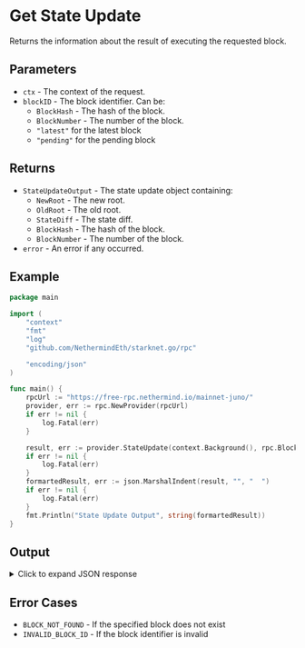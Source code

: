 # Get State Update

Returns the information about the result of executing the requested block. 

## Parameters

- `ctx` - The context of the request.
- `blockID` - The block identifier. Can be:
  - `BlockHash` - The hash of the block.
  - `BlockNumber` - The number of the block.
  - `"latest"` for the latest block
  - `"pending"` for the pending block

## Returns

- `StateUpdateOutput` - The state update object containing:
  - `NewRoot` - The new root.
  - `OldRoot` - The old root.
  - `StateDiff` - The state diff.
  - `BlockHash` - The hash of the block.
  - `BlockNumber` - The number of the block.
- `error` - An error if any occurred.

## Example

```go
package main

import (
	"context"
	"fmt"
	"log"
	"github.com/NethermindEth/starknet.go/rpc"

	"encoding/json"
)

func main() {
	rpcUrl := "https://free-rpc.nethermind.io/mainnet-juno/"
	provider, err := rpc.NewProvider(rpcUrl)
	if err != nil {
		log.Fatal(err)
	}

	result, err := provider.StateUpdate(context.Background(), rpc.BlockID{Tag: "latest"})
	if err != nil {
		log.Fatal(err)
	}
	formartedResult, err := json.MarshalIndent(result, "", "  ")
	if err != nil {
		log.Fatal(err)
	}
	fmt.Println("State Update Output", string(formartedResult))
}
```

## Output

<details>
<summary>Click to expand JSON response</summary>

```json
State Update Output {
  "block_hash": "0x776807a5f4428375681d1e90e040b5ea907edebe492c01129f9a98f6eb9a3d0",
  "new_root": "0x59267e5b8418f59acdd6e65cba44b034eb6db2a2fc832ec948ba5dd8a8d2c07",
  "old_root": "0x427d1d5e1d11a7df49ab845a2968f468cf8c1795d3d594969e5addf8ccd1036",
  "state_diff": {
    "storage_diffs": [
      {
        "address": "0xd5bb4feaa9d9cc95f4647bdf1121a302998bfbe29a94ca6aaea528b8583e8d",
        "storage_entries": [
          {
            "key": "0x1ccc09c8a19948e048de7add6929589945e25f22059c7345aaf7837188d8d05",
            "value": "0x78fd416bf5b7d91aee3e909e1451c35c2a5316fdcf15526db1e1f2209b9b6b5"
          },
          {
            "key": "0x31e7534f8ddb1628d6e07db5c743e33403b9a0b57508a93f4c49582040a2f71",
            "value": "0x7b73d34be0021b60eeec30d702b11224922eb84044e320b81418e677bdf5518"
          },
          {
            "key": "0x112d95048cfab028be81fa640cbf4ee2415b210f26024ede09e23011d8d43ba",
            "value": "0x1"
          }
        ]
      },
      {
        "address": "0xad72891f8f084b61db37847c678181ecbc2f3917b4b7d592de185ac9d6574e",
        "storage_entries": [
          {
            "key": "0xedffb4441812d0442fc3f30b3f935a0214aac6ec6d2483f92400664ca18d60",
            "value": "0x1"
          }
        ]
      },
      {
        "address": "0x5900cfa2b50d53b097cb305d54e249e31f24f881885aae5639b0cd6af4ed298",
        "storage_entries": [
          {
            "key": "0x19dbc9b4eab95d05b7871c69cdeef24e69dc2a3536f0c6bf169000dc1fdd20d",
            "value": "0x63d888b29200c1b7dd968667c0cd65d"
          },
          {
            "key": "0x7af134b7c4f8214516c071148fe043502a19625938f2a16f0538ff40518abc",
            "value": "0xe4d0526abea48a451b44cf204"
          },
          {
            "key": "0x3e88949b9702de9db007099f52ef2ad5123eebe16c9b096d7a7c18a21c8960c",
            "value": "0x0"
          },
          {
            "key": "0x3b3a699bb6ef37ff4b9c4e14319c7d8e9c9bdd10ff402d1ebde18c62ae58381",
            "value": "0xa93554f67"
          },
          {
            "key": "0x1e6f3e4333da349f86a03f030be7f2c76d8266a97c625746ebb9d3220a39d87",
            "value": "0x15a2dc0759b9baf5c"
          },
          {
            "key": "0x2712b812fff3c2f3b38d4c532c684b5a1800dae9c4a8001c6f855bb520c7c5",
            "value": "0x2fffe7f125ba8d8393fb30a98da6"
          },
          {
            "key": "0x332df419aa058c3f4b36acbf5af4b7e8e3d4dd58918d5f0ab2841741e7b55c2",
            "value": "0x681499e8"
          },
          {
            "key": "0x110e2f729c9c2b988559994a3daccd838cf52faf88e18101373e67dd061455a",
            "value": "0x27476c7a594bc"
          },
          {
            "key": "0x19dbc9b4eab95d05b7871c69cdeef24e69dc2a3536f0c6bf169000dc1fdd20e",
            "value": "0x8a31b6c4a0"
          }
        ]
      },
      {
        "address": "0x4718f5a0fc34cc1af16a1cdee98ffb20c31f5cd61d6ab07201858f4287c938d",
        "storage_entries": [
          {
            "key": "0x5e269530ed9ec9124445d042f50d3eb5e330113057da600666fa4662c0f679c",
            "value": "0x41928b644646bb089"
          },
          {
            "key": "0x2f1fc53db42fb8fd0d977fbff9d0d7ff29fab9c723b4ee057776bcc5333c997",
            "value": "0x33059210bdf48a4138"
          },
          {
            "key": "0x5d0b316ac9a2999fbcae0c621881237d95d3f277fb944cfad26c8c011dcd979",
            "value": "0x117311d9fef262649"
          },
          {
            "key": "0x63cc8760edc7230cd5efd5969e88d86cffd37613f5dd15f8c2997b084c1dcac",
            "value": "0x32bb004f7bc5c5641"
          },
          {
            "key": "0x599346170943bab9f49be6cd6273d91fe74b04569a0578c1026c177630762e1",
            "value": "0x436690242ecace177"
          },
          {
            "key": "0x12f4d1a166bf2bbee59dba0f8d701f1c7e7cb72757e0a74afd34a978ed75dee",
            "value": "0x34281b8eaa9ce67c4"
          },
          {
            "key": "0x5d8f91967d9b9cb8f3814f8f10afedeb8e5e2f7dc4affbcf8141fc34ff80f86",
            "value": "0x37eea6d82663412ae"
          },
          {
            "key": "0x509caaced95f1690fcba4526c66c53e3179607ecf6537232cdaef6f7683b4f6",
            "value": "0x2d56728d7475655b1"
          },
          {
            "key": "0x2f6227f62e89a3cc825030c6370dea0b60f0d3f6869879ab8ce0fbaaa9d8f6e",
            "value": "0x2eeae7622c8abd03d"
          },
          {
            "key": "0x1e97cac36655161de282051bf3815204ca081416d3826cf20f05feaa41feef2",
            "value": "0x31b76cd23eb41236"
          },
          {
            "key": "0x3a535e776857b832529949a32e1a3eac0f2b4245990b53843601ed93427d23b",
            "value": "0x35a815e865af1b0b5"
          },
          {
            "key": "0x4281b3438fe53281f51d8149e4387567c14c5465b4dfae3a5dd3c779879bc81",
            "value": "0x46e897a7f0efee5f2"
          },
          {
            "key": "0x6c507cb195ee2ea4e47c299c60f86f1ec141422157dfe02629fd5b7f428a087",
            "value": "0x9a2c4bbf86b1e5e6"
          },
          {
            "key": "0x68bda65a7c1bc19c8252ebd877e726a673cd55e77fdfbb4901f5cf064f262eb",
            "value": "0x44c02fb95b956a385"
          },
          {
            "key": "0x245a48077959ffb6d626c7b556b70c58c8bf183f37e1741eaec271904f25540",
            "value": "0x1897f03508ab75ef7"
          },
          {
            "key": "0x678cbd57d2c636e41ae1c703117a4ba4a4bf23e8dde360531015497b615c9fc",
            "value": "0xee98d4d7467039a5"
          },
          {
            "key": "0x545b6dae73d86ad6b03d63b658e69ffa47b7ecd1aaedddafa653f2e4ff568a5",
            "value": "0x3e1b3acd1c0734a07"
          },
          {
            "key": "0x2dffaf365f755740afb120f81c74ac4be171f2acf5ff32a0cb438d8d449e3ef",
            "value": "0xfc3cd0a40b21b69e"
          },
          {
            "key": "0x80b1d938637bd1499a242364f0010b4f868f6139ac13165bc21812dc6fc69f",
            "value": "0x245f40cdcf3d4c64"
          },
          {
            "key": "0x62006302436e68a58e94b64068d38921278d4abbd0ee622bba2f8c957783d12",
            "value": "0x410e73d80a5887ae4"
          },
          {
            "key": "0x8291dab8e90bf96b2812ad047836a37918711a800d3cb694a1f34c310a0c37",
            "value": "0x35a36a8a3ff55a8f7"
          },
          {
            "key": "0xb2f82179d2d7f186ce083ce10879887bc543b2a98c2708ca980a1b5d2189d7",
            "value": "0x158baeff4b8ad60a"
          },
          {
            "key": "0x4a57ba5a5f13cd8c2ea4d5dff87f84140ee588ec5035c6f13ffc97ddf989da0",
            "value": "0x38a4de89c55797d57"
          },
          {
            "key": "0x16938e4fe80785925c3b18d7399593418a05aef8730704e99b61f14f5d575d7",
            "value": "0x4774767240761927a"
          },
          {
            "key": "0x5d2714c78804aa1c26151890f067453abd27359e3f3e4b05e359625d1e77e4d",
            "value": "0x42086aff648470ec2"
          },
          {
            "key": "0x3b7936ef050e195a58f6b3da37030a2cf6875a3e444cee929c4cc42f73dcc50",
            "value": "0x40faa695085418d22"
          },
          {
            "key": "0x52248145ad1db0e1080e2c028461e4232b2b768c766ce7614e5966e4d7c4fc5",
            "value": "0x4997697a7b7ef7d91"
          },
          {
            "key": "0x5a7e454caee0b3374f425fa680e17cba9d46af61d5067b41306afe0b05485bf",
            "value": "0x81236cc3df0f131e"
          },
          {
            "key": "0x45e40a083dd05890487500b947ae8166a562883523c940fc11a23f18bb748ce",
            "value": "0x26afe22924f106d6d"
          },
          {
            "key": "0x5b592f3a43a477ece5ca928f4bb3cfc43fa948d40a03c236e5d66cd463306c4",
            "value": "0x0"
          },
          {
            "key": "0x2d0bb6864d23d599c17f4a9c76b16fed7c4e38eb3ea8417666b64328b745778",
            "value": "0x419137572cfe10351"
          },
          {
            "key": "0x71bff594625c5f4705ff97796629a99a41be5841c7ed6f5b93dd1fbd552e62c",
            "value": "0xc52da60945c98a4e"
          },
          {
            "key": "0x41ef1f55cf3eaf17504df0125b14f4ef4cde712b908bb475934ba49eb7cb940",
            "value": "0x4334ed71485277f43"
          },
          {
            "key": "0x4f732d730a9f8621588c8c7d906ef40ae5b3b3015f907c6dfab9b47f46168f4",
            "value": "0x3045e9aaaba6eac09"
          },
          {
            "key": "0x26ba11509541920c8b667a86af8881d3504aea861569c78c9680d0fdad81065",
            "value": "0x317e4b901f44305ab"
          },
          {
            "key": "0x35ab282c7175e0845e1a9d031d1b06fe78ec58235589d6bdc4d14282858af41",
            "value": "0x328166a956b992a5f"
          },
          {
            "key": "0x62d775beaa86d536f16b1fb38af42a05eb6405e532384101a16f6805ec66a0",
            "value": "0x4075733ed9c22b8d2"
          },
          {
            "key": "0x5f846ed75ddeae3367c7e0189bbf8ad171e31c89b5f934c24c751f50112d36e",
            "value": "0x469e1e52688dcec7f"
          },
          {
            "key": "0x255a0a33a0d8f1faa3ce169a942986498b43f9d3c1a0a3ad668e6e5e5e8a95f",
            "value": "0x70216e8479aa6939"
          },
          {
            "key": "0x1cbbf0c635b80a489f9a661856c65124f225b4cafb49d92253296678bb49152",
            "value": "0xa6490f83ae13642f"
          },
          {
            "key": "0x5496768776e3db30053404f18067d81a6e06f5a2b0de326e21298fd9d569a9a",
            "value": "0x140319097a58c0639c24"
          },
          {
            "key": "0x1f3026d5b7c9ae7945d1f6a2097feacff8b51e8e610d1aa8797219f0370aee7",
            "value": "0x49654121b9305834d"
          },
          {
            "key": "0x691e8adc4ad740750845747dbd2b4cc115a758979568df8b4228881b5b6bf84",
            "value": "0x3836b42203ef49e5"
          },
          {
            "key": "0x1ba8dceabdf3fb862db0e09d0029f67d518e9339e6b1d7421086f774128b0dd",
            "value": "0x4149be09d12cd5be2"
          },
          {
            "key": "0x6d2d8a05d86646eab8d8178c88926dfc1fd0b6c45f9ebb7658df40baf732bcd",
            "value": "0x3f6497c7155bcab7f"
          },
          {
            "key": "0x70c691d23633d766c62615bfca9872a4c59d8cb06b81ced3b2c75b6a4e7515",
            "value": "0x3d6858cc4e7c8dd5"
          },
          {
            "key": "0x26fb774120bb09569bf08160a550efd10dde72e4f2ece96403bb1d6508665c3",
            "value": "0x4142c6d612777e48e"
          },
          {
            "key": "0x10a44ea70990827193413338d2fc3746be07e7fa447a5900d44ce919403d4e9",
            "value": "0x130427e585a05827c"
          },
          {
            "key": "0x216619b5ee390f9f2282aeafef336c5b5b50f95ee0233208575d1a643a2ccd0",
            "value": "0x466f09ee41c88b518"
          },
          {
            "key": "0x28edbe18c794cf7b3a4a728f6a108ae400ec1350eb17d697928a037fdf536ba",
            "value": "0x1c065bc115c10a016"
          },
          {
            "key": "0xe32a1339319354702d97bcfbad18bc835f6e39a56817ac20e7499277cc9c18",
            "value": "0x3c308143d3b45f442"
          },
          {
            "key": "0x67b0a40f887aacefcdc1e2ae647a97a9c499e47974548a5c9c84bdc5587961a",
            "value": "0x3ef4bdf8ae70c3b40"
          },
          {
            "key": "0x338996bd2b3868dcdc2f185ad14fc2b55c1c2ea060939e3266dbdbfcb02f184",
            "value": "0x271dc6727d696192"
          },
          {
            "key": "0x1074ad76b18f81154533a29827b0bec13552b59f06b051d98803aa607b1a5b4",
            "value": "0x3d71e7bc76fa46f13"
          },
          {
            "key": "0x13a3480d4375e2e12b1aa941dc7c17f679b81c1e0c7a967778c5adc10c1935d",
            "value": "0x3f58b239b672092f1"
          },
          {
            "key": "0x5fa53db20ebb5ebbb74092e3b360cbf9384714167382c0854deb2318f40f5f1",
            "value": "0xaa0a824288e2c93c"
          },
          {
            "key": "0x426dc7e169717926a51251287010bb9043e49b10f6d59217d0717d1552807fb",
            "value": "0x43c561db52f3f7c9f"
          },
          {
            "key": "0x673aad07c6baebeedf3c12374171dd4cb928c53c3a0227b83139ff80842e318",
            "value": "0x4306049686ada895f"
          },
          {
            "key": "0x1720fe83588bed52c3db46caa07413af17b9e45fd5838d59f857d70ef205f64",
            "value": "0x4a131f5c8b2efe29b"
          },
          {
            "key": "0x4715033f3ce4204719ec57f2a8d31e7cc2867867d73286d512710a6b11481b4",
            "value": "0x405f3366efc402131"
          },
          {
            "key": "0x7be9b5644d619c4fa9de6de3dd2d4c497b1dd8bfdf0329d782a309840a102d8",
            "value": "0x1bdfaecc1c47db1d21"
          },
          {
            "key": "0x64941907699cdc1dfac78e899bf02823a5ca4eed3a8340926107a3c982d9a6d",
            "value": "0x389913ba59d2d6151"
          },
          {
            "key": "0x598a567f777425325dd3da444d85326c013ea046aae236c54e3f7e2bc6674dc",
            "value": "0x184566ff5d2e6d354"
          },
          {
            "key": "0x46f50252f7930b93626e142ed3c108859e52dcfa3be73934e56e3f984b0d440",
            "value": "0x43350d6b3cd100299"
          },
          {
            "key": "0x24f9dc89e38b781a01b607bfe8fbdffd3e687efc786cf38b48b10f6a355c671",
            "value": "0x1912260c9386a4664"
          },
          {
            "key": "0x7765509d5294309e65c42584eab0ec7b9e0b9b94817fadb6dd32b025f757569",
            "value": "0x3dcb19f3f111f1302"
          },
          {
            "key": "0x7757a1432f6b1f98313a784b9aca5d0503e83917339a575f60e1ba9f06e201d",
            "value": "0x400a7c18137189b68"
          },
          {
            "key": "0x585abcce8f9db6973bdee8b3e85eac1f00098123c77d21c8cdf812210b7bf5b",
            "value": "0x2b4c3ff40b7a791c3"
          },
          {
            "key": "0x7de19d80e206accef53f6711aaa70ac267c568c1857cbf98837e064507877d4",
            "value": "0x45f1cb72317bba16e"
          },
          {
            "key": "0x58e8e0226ba03e9e95d989d2c41c1e1bbbbe4f6002f877a34c3100e3c2dc535",
            "value": "0x9f006f9ba9ae8790"
          },
          {
            "key": "0x1da0af4c90bc9beddb861df083c209da1e03103542a8211028f219a3cf0e14b",
            "value": "0x4f7363adadb4fc41"
          },
          {
            "key": "0x7d5cb15273e45931454140c28591067f6f32187fb61f57c88d0aa68aaace4c6",
            "value": "0x3dbb09b443beef7fb"
          },
          {
            "key": "0x137d039d062a8ff347114366671b48ade3f195f7e675c34077b9bb24f3dc9af",
            "value": "0x2433fd08c3a149216"
          },
          {
            "key": "0x6fde2a83dbb385df9cc947d2f8d0e81ffd1bd3c8f62b74797eb68ceecb62c47",
            "value": "0x34616185dc6835f84"
          },
          {
            "key": "0x333c459a9d43c443f432892d3bb033c8e616c11c0d356d85e7a6c2209cad98",
            "value": "0x412686e5ca8149d32"
          },
          {
            "key": "0x5a9ba57065465cf68244a3bdc714036c0cb9574298a93c173fe684ef6452870",
            "value": "0x1b4201d8d7610dc76"
          },
          {
            "key": "0x702b3b79ef7a2c63e713a8f9f7363137fcae41dcb614684e5b188bb18769c95",
            "value": "0x44cd6f1675a64a82e"
          },
          {
            "key": "0x115fc6009fa5b61c80bad00b46c7c3cd8d8c21fb8cf87ab49d531d77a220b84",
            "value": "0x44355a94a40f8e51e"
          },
          {
            "key": "0x4053908f26f52443a0ceb7e2aa31991d9a59e8d316fe58e3eeb7f2a89828574",
            "value": "0x8d9cf60a550076c4"
          },
          {
            "key": "0x40d7faccfef431632e6839785801493f157215c90b25480249ad657e618ab3c",
            "value": "0x3cc21ada1f71faeb1"
          },
          {
            "key": "0x4a78c0103372f50acd24aecb94ad80074e56a059a527e4736a833ace43ae309",
            "value": "0x4a0e65ddadebf044d"
          },
          {
            "key": "0x555e94de9c1fe99c86103469fc416a44c3f19432a78f39324aee1a266ba10d3",
            "value": "0xf6596917f8e1a8d5"
          },
          {
            "key": "0x2d4b4bd2197ea8c86f8fed2440a83eedf938a67865cabd83cf0bcd32cad2840",
            "value": "0xafdb808993f57320"
          },
          {
            "key": "0x4e2d6b0866fe2ff8114858b92459be477139e0d0f0d6f1b5a69dcce7d81df80",
            "value": "0x40ab5dd2c2290834"
          },
          {
            "key": "0x7657a1541fff15e11c2106957e8852ae7fd994cb3ec491dfc7f18033ad4d3c8",
            "value": "0x22735ee05d56f8b76"
          },
          {
            "key": "0x62e317248bab6a0d3aff9e9966a2ce6bdeffe62476a4ba0a8c39b691489c5e9",
            "value": "0x3fe54f41fdda2b324"
          },
          {
            "key": "0x7e917b99e8aca84b3360c9dc7598779de33a17d2a80a1267cd6ee6bf661f1a1",
            "value": "0x120e0556e8eb2019c"
          },
          {
            "key": "0x4c84f16cdbfe0b49608aa69bdb426d3730ec22a45623e2c2753f73fce2b5de6",
            "value": "0x3e9258d92ad937b03"
          },
          {
            "key": "0x1550b41836e8dbf4ee6004498d9fffac736f0b40081122980a98d0e3b5ccd5",
            "value": "0x2e3d4758e67a95ab8"
          },
          {
            "key": "0x4b52560340853c6328d4eaf7e182f998ce2fcd76c68916bc00ebc0a9026daa8",
            "value": "0x11670726622747523"
          },
          {
            "key": "0x397636b72d34834265b8a62f35028bace5af8fca01f6eb1a1fab4a0cb2042c7",
            "value": "0x3d91241d435156b14"
          },
          {
            "key": "0x430256db740f7a18cd6b6453d7f6c90fde52e6a7cd084456b599e157b9a95b2",
            "value": "0x39b936d0ba815bbea"
          },
          {
            "key": "0x7025f24296a46649af2f018d8fc104cd7543c983a244c4ad37eedc7711fb6ff",
            "value": "0xdf916785fe44600b"
          },
          {
            "key": "0x6e35d67834cb36935033b02c20a92210e493d5dc2c9e9df3f090952bb29780e",
            "value": "0x3b002b02d69886add"
          },
          {
            "key": "0xe8b38552108446caceedc3cd4baf5054778d9679801c43de61710944cd768b",
            "value": "0x1185b6ce1e750d670"
          },
          {
            "key": "0x7b1476c58e99e0f3d9d4ea9e8a03e3643e3dc0d097f150d5861fd47aac7faa0",
            "value": "0x66e200f585d261cc"
          },
          {
            "key": "0x3e88949b9702de9db007099f52ef2ad5123eebe16c9b096d7a7c18a21c8960c",
            "value": "0x247ac0aeda03619f"
          },
          {
            "key": "0x637e55eb7fee139c2b113e0d5bba419e7a92878c0eafadc00d990576eee9c1a",
            "value": "0x3c176d016331c504"
          },
          {
            "key": "0x6fe67ed8701d5249549a2c7488dd40af4de98bdc57b3938fc775fef14cd4b",
            "value": "0x25b64f13c3a0bdf81"
          },
          {
            "key": "0x380aadfde9bcb415d982551adef13a0f6be16e877f553c8944e929779fa500a",
            "value": "0x56e074a61332bf3a"
          },
          {
            "key": "0x1715dfbd02aa6e22565da75edc82c0237d6b1800b27daebe66c859ca663358c",
            "value": "0x5eb7f8b74be2f04214aa78"
          },
          {
            "key": "0x666793c3595eb547435315c25a2b6e86af660d1d6e29664ac52f14ec6a969b6",
            "value": "0x40f2444d456e3fdcd"
          },
          {
            "key": "0x4da0d07b806be422f58f7f8c36f4394b5187014242553c549ed97dcad6a02d0",
            "value": "0x4d2f3f40e373a9c28"
          },
          {
            "key": "0x259590a72a4ff8e6d6c0e5ba7e15082c9cc43dde02ab0296ef98699b722978e",
            "value": "0x326196ce7698527b8"
          },
          {
            "key": "0x390abed70fd4d8cfb25379d798da0edff9da0997b7d5fc1645a73945c2f6412",
            "value": "0x1d80355fa3eb3acb0"
          },
          {
            "key": "0x3745b99990edf604bad1ca0f555b04ad596aa51ae28f78322ad29efdc1c13c5",
            "value": "0x1e983106e2e624013"
          },
          {
            "key": "0x5ad0758c4ed7f82ebaa80dddbd7aa53efcb0ede17f93dba1430a0df0327838",
            "value": "0x5fe352dad42be967"
          },
          {
            "key": "0x536f179fbea20bbbc87b280d391ece4f599885afa68c52e4525d5b0ce045983",
            "value": "0x397fc53bafdf52b67"
          },
          {
            "key": "0x6bfb170e64c0d1104e1e44402dc8f20b065d86262be9bb3df2c0ce188f7dc17",
            "value": "0x38bb4f09dd4d6d272"
          },
          {
            "key": "0x1a8a4abbe3c6eb52333e1a90e26f8adf745da4eb361641dcbf4441a5115c8e5",
            "value": "0x3b045e561527af25e"
          },
          {
            "key": "0x55d68a5e0ef4a7bf5b9d2306305133cfa2b795ef7e7568010533b65966a0435",
            "value": "0x24c5fa4ac8a9e0e2b"
          },
          {
            "key": "0x53a129f1e88ebce18215d052b9a32de62da39f226da809ed7e4ee0ae16847f1",
            "value": "0x3700b7519d7855358"
          },
          {
            "key": "0x32a00725be0d3bccdbcec1050a11565c8d1bbe7fa5f3162ecfe00d038bf3cd7",
            "value": "0x3aba743ad44f503c5"
          },
          {
            "key": "0x5ea0dd36fba54f4540ac1ac61eded5cb1957a5d097d2e7ef8de29c1eb354959",
            "value": "0x10113c1c08b6bdc31"
          },
          {
            "key": "0x46507afc6584e5ce6fe3de2aa01682ff460f53eaae769cf89f7df16ccbb74e6",
            "value": "0x432fd259559eafe53"
          },
          {
            "key": "0x6542a068f17c22e0fd86f0683c79d7cc0ed486faa405a39bedd6f84eab911f7",
            "value": "0x22a4b349da16b73eb"
          }
        ]
      },
      {
        "address": "0x775fe5ebff14aa2a4ef0c60767d91fdadd4a228b771a0bb3c8b844eb58520d2",
        "storage_entries": [
          {
            "key": "0x3bd9a1b94ebe1228784d6ce9ddd5135b80fda196c63aeb6463efce68bbfe665",
            "value": "0x1"
          }
        ]
      },
      {
        "address": "0x2a85bd616f912537c50a49a4076db02c00b29b2cdc8a197ce92ed1837fa875b",
        "storage_entries": [
          {
            "key": "0x70f17464c1479a89984d843f6ae57e70f0f7ebf2cd1ffaa6acaad79a8f6ddb0",
            "value": "0x5f531380000000000000000000000000681499ee"
          },
          {
            "key": "0x4b705c514f258966ac1186ac3f44059696e9ee18669ec172203200586b598d0",
            "value": "0xf438a0000000000000000000000000681499ee"
          },
          {
            "key": "0x6107d66eebfc97cbdc2a35d1272e57843d8de11f80b275cf758e0677a1b7eb8",
            "value": "0xe816100000000000000000000000000681499f8"
          },
          {
            "key": "0x4329023ab56b4d4ad4828baef363316d0c8f65072fd681073340f424ed35e0d",
            "value": "0x32d992470d0000000000000000000000000681499fa"
          },
          {
            "key": "0x230addd7dfe1e08676d8fff64eb84cbb11636be165510e18e3ae38054584586",
            "value": "0x2afff00000000000000000000000000681499f8"
          },
          {
            "key": "0x709445d4e16bca1594cdd01b40fc9de94f35064ce5ae3f4f7fe0287f040dca7",
            "value": "0x32de8ac07f0000000000000000000000000681499f8"
          },
          {
            "key": "0x678964bc451f6096b5161ad239a1d6c49bb3405f5069ed8e84e2f10781728d6",
            "value": "0x2a0da00000000000000000000000000681499f9"
          },
          {
            "key": "0x2325defef933bffbcfeface768527b22e77890b3b87933006d5d34726c2e6e",
            "value": "0xe79c240000000000000000000000000681499fa"
          },
          {
            "key": "0x8f31ea4609445a84a3a122b7802422cdb02380da8e1ad76c67cbeb2c01bedb",
            "value": "0xf425d0000000000000000000000000681499ee"
          },
          {
            "key": "0x11a38c6402c3b8c71bbe769ba59b3c90797f0ef5908764b5ce0bbe383be39dc",
            "value": "0x32fd6ace000000000000000000000000000681499f8"
          },
          {
            "key": "0x1c0e01f6ae8cef23b4a7e59ac9374a89a08061b4cfe002edfde01d8810b5e26",
            "value": "0xe5eab40000000000000000000000000681499fa"
          },
          {
            "key": "0x60d34c8d774be6cf2eb23b701864483c937953973d73575256346e28f827d3e",
            "value": "0x24638e0000000000000000000000000681499f8"
          },
          {
            "key": "0x6d28f9b3d4165a797c6bf5b62510ba09d95d5be32f205f469e81e1b3c89dfb0",
            "value": "0x2494d600000000000000000000099ce681499fa"
          },
          {
            "key": "0x1c80441fb1e4f4baf27ddfab88b0a3452970e129002d23b0c96d495a26aff3b",
            "value": "0x8ce2f1e510a0000000000000000000000000681499ee"
          },
          {
            "key": "0x247cb97294bac21d86fd6fe5799701d51db5a81bb91e517c98cca066c1104ff",
            "value": "0xe718280000000000000000000000000681499f9"
          },
          {
            "key": "0x636b00a271ec8f6965e3ca86897dd23058573410602fee2d0f7478c13ff99b5",
            "value": "0x17caa0000000000000000000000000681499f9"
          },
          {
            "key": "0x63148361c0937fad6b977ff1a4e00ff52bcb2ddb794d0098fb9cab7111cb23a",
            "value": "0x2a73ab57a1000000000000000000000b5f9681499fb"
          },
          {
            "key": "0x1be7990ea4625b8d41afbaefe41bd479bfcb32f9f35012706386557ea345e22",
            "value": "0x111e53000000000000000000000000000681499f9"
          },
          {
            "key": "0x5bc4418b50325bbb716598dd3f218f4c5ee55353ce1a43c05c2b4f04b961655",
            "value": "0x2aa15e0000000000000000000000000681499fa"
          },
          {
            "key": "0x17fcea395b19eec2f45f9fb8539273db9d18836c278730bcfba937798487e43",
            "value": "0x1f7a401c0000000000000000000000000681499ee"
          },
          {
            "key": "0x598150966120387be933b6e76770bef2aacf17b3065143051e1066c600756ac",
            "value": "0x4c9000000000000000000000000000681499f9"
          },
          {
            "key": "0x142b698dd5e2c66e5228f779c73e335b082e5d244269207b9305815e8274bbe",
            "value": "0x1a2e7e5e0000000000000000000000000681499fa"
          },
          {
            "key": "0x2e909151a1ef3ca2ab4e239be49a3187fd526017d7917ae2b3f65ce7c34b128",
            "value": "0x2a5945651f00000000000000000001539fb681499fa"
          },
          {
            "key": "0x15d5451a33cffa41d2a35d3a2702fa75a3e38a60159681c9ebfbeaf2a95033b",
            "value": "0x32fd52d8190000000000000000000000000681499f7"
          },
          {
            "key": "0x370035f07abc3659099dfd803fb88094d3557d91161e4e19fd5638245499506",
            "value": "0x3300666f700000000000000000000000000681499ee"
          },
          {
            "key": "0x4f6ca7856b9e69be5330f3d9287fb79e2096b7ccb38ffd6e55a6d0980e5c9fc",
            "value": "0x2462740000000000000000000000000681499f9"
          },
          {
            "key": "0x4a7ede5296fbfb3091977df9571ecf01c120205ab283bc9e3cf4964ae761aac",
            "value": "0x1a1b59800000000000000000000000000681499f8"
          },
          {
            "key": "0x4b06dbd4d7dca151d6d1ec89bd80fe7d06792b011753ba474053c69cdcb6f76",
            "value": "0x2498f40000000000000000000000000681499fa"
          },
          {
            "key": "0x4374d69e48bfefe12315d8ad36e0cc195cd374f8145da3632968ec80a8f7a9",
            "value": "0x2a7e98ed270000000000000000000000000681499ee"
          },
          {
            "key": "0x4000516e6f76326e7c3fd67c370378f4f5e986540a86c773a216594df5e502a",
            "value": "0x7c2970f174e0000000000000000000000000681499ee"
          },
          {
            "key": "0x77a3f247717d7a9023f050515a63609993c15b419d16b1f388bbc72753fd83b",
            "value": "0x8cc8df4a33e0000000000000000000000000681499ee"
          },
          {
            "key": "0x3aa1d9467afc06fce91c8dc2fa1617fc58deb60dd1d64c51a3bd0b42f25a0fc",
            "value": "0x112d47200000000000000000000000000681499f8"
          },
          {
            "key": "0x37f254c0615771b392a435c6a909df0a58ea00c6c24cefdaf554fe1c15c1784",
            "value": "0xe588d80000000000000000000000000681499fa"
          },
          {
            "key": "0x4b3ea094b14ef4f4b274467783a65fb317640c826b41f8c71b87f2b79f1af23",
            "value": "0xdd2c3d0000000000000000000000000681499ee"
          },
          {
            "key": "0x353a8471031e468050a4fdc2e6fed90ecf09a6d3183749b63412a7d246593e3",
            "value": "0x1a2a9bbf0000000000000000000000000681499f9"
          },
          {
            "key": "0x526431d2cc42ae997b19391828aa8769e119f56a337af550c86460cb4e38688",
            "value": "0xe5cc200000000000000000000000000681499f8"
          },
          {
            "key": "0x56842ecacca2d6b00944d6a744e3a5aa7184aba1bbdb98e51bcefbf1a6e6b01",
            "value": "0x2a701439400000000000000000000000000681499f8"
          }
        ]
      },
      {
        "address": "0x2efef289869f0d666538643258a6ff1d596fd3fab34a5f11c6b2c2138bd0143",
        "storage_entries": [
          {
            "key": "0x7d6140afbc4d400aeb505317385f8e53f2d2fb9b2989c4beb2ad7f2925462e0",
            "value": "0x1"
          }
        ]
      },
      {
        "address": "0x5ae763cb085a56e1d9b5428945e059761c921f205d3e7d1682b674c595d6d4e",
        "storage_entries": [
          {
            "key": "0x2eb9be1af044e999c3b6c0d46815700d70279b8199d1f912d8cf5566ca9a6b6",
            "value": "0xff"
          }
        ]
      },
      {
        "address": "0x1f51ffc7121aea2093fb95a5995b072b72c89172fbd82acf62498f388e3bde7",
        "storage_entries": [
          {
            "key": "0x247e9a2bfd4fbfd84cf1c7d1684a65afebd136516e09d3d06b68c78ea8ca06b",
            "value": "0x3fff"
          }
        ]
      },
      {
        "address": "0x57b14a4231b82f1e525ff35a722d893ca3dd2bde0baa6cee97937c5be861dbc",
        "storage_entries": [
          {
            "key": "0x1a3c75962f04c2e2d241f4e064a4a6f76bc7a38d2a0bdbfeaa7abdcd3634d52",
            "value": "0xc0178733ce9034bf4a7a9aa2"
          },
          {
            "key": "0x7dbf44de1aab414cdb6097aeaaa0ebab2b73c443ab8ba45191e5061af39a865",
            "value": "0x25f53ee11d35cb2fae0a25fc0098949c22df0c69912b57916d659bb8fe2007a"
          },
          {
            "key": "0x3e6e2ee1604462b0f5c00c25c76df89a231966745266493736a826607bc7484",
            "value": "0xda7a0"
          }
        ]
      },
      {
        "address": "0x5f9e6eff26d2ee34989ea25cb2c76451494ffebf267c35b5a1585d96891799b",
        "storage_entries": [
          {
            "key": "0x3b0d795372c7a88bd516c8d9beac52c7f42e45994625ce39f8dc06d007ff89a",
            "value": "0xffffff"
          }
        ]
      },
      {
        "address": "0x49d36570d4e46f48e99674bd3fcc84644ddd6b96f7c741b1562b82f9e004dc7",
        "storage_entries": [
          {
            "key": "0x4ee4d09d2ba406bd67ea0431a69d28f4afc4ca110985a2294deac69fa5c1857",
            "value": "0x90038f44894"
          },
          {
            "key": "0x4a9d683f78bd28fb54ed598bc0a8dcb1a29e111af0cad25b4241a7fe6bb63b4",
            "value": "0x2b33035fe8c51d"
          },
          {
            "key": "0x3ebfd5365f622dfa8083956a04b8a64c1acbaf2e6e5d7cbccf2f2bcb3c8a983",
            "value": "0x27690753d52c7"
          },
          {
            "key": "0x130a8acfaaa9d2735c14cad80247064f8181c2ae938bb82ee74dfee477c718e",
            "value": "0x217f3afed4a07f4"
          },
          {
            "key": "0x3e88949b9702de9db007099f52ef2ad5123eebe16c9b096d7a7c18a21c8960c",
            "value": "0x92db0dab55c8"
          },
          {
            "key": "0x17d6e93da0a87c048607a8119dc161ae6965eb8f3c9f6c1b74afe47ae3715c2",
            "value": "0x21726c3a49accd3"
          },
          {
            "key": "0x6b3254181b6b59f31aa86699e1d0fd2d3c6e759454a68932df062bf0f176459",
            "value": "0x213fa31cc9b8be7"
          },
          {
            "key": "0x5b592f3a43a477ece5ca928f4bb3cfc43fa948d40a03c236e5d66cd463306c4",
            "value": "0x110a0f7297703"
          },
          {
            "key": "0x2b427a7c272274f4129bff30e709da4643ecd0b874e95a89181aa2422b832f",
            "value": "0x214d98d392ba794"
          },
          {
            "key": "0x4b851648f96e5edb2e655129e27f91242ae590dec8d514f68767978b881ad08",
            "value": "0x2146dcbf364aa83"
          },
          {
            "key": "0x59c4ca4d65d91ec5a4cafb1f4f478308bf8dee7a839f1b332f92ef7fd5d6bea",
            "value": "0x8c728f74b6de88e"
          },
          {
            "key": "0x1715dfbd02aa6e22565da75edc82c0237d6b1800b27daebe66c859ca663358c",
            "value": "0xc4c1ee45a2a7cb7ac49"
          },
          {
            "key": "0x5fed395fcf0746aba8eeaed0480919941004b7d52792cac1966bfae04d47a11",
            "value": "0x21540cb39b18b91"
          },
          {
            "key": "0x637573e7c78643cbde2f5ef2c8bf24f85595a16a26b8ba2a6ce820d55b07081",
            "value": "0x21537b58f39f4b7"
          },
          {
            "key": "0x510c664db84ee917626c9a54fc14d86c3f1ac58176a20b04944d035a87fd0c7",
            "value": "0x15a2dc0759b9baf5c"
          },
          {
            "key": "0x363d553899867c0bc792c0f13647942b129d1c5c2f3e23263a7dfaed95b78b3",
            "value": "0x11344870a087ca20"
          },
          {
            "key": "0x300e009b23f830876734aa20371359f22dda75a19e16e2237d6fc5e7068d4eb",
            "value": "0x2159472911ed0cf"
          },
          {
            "key": "0x36e008accf5696f1002cffa271fde440d7e4d73861756cea55e9476f071c46d",
            "value": "0xd618fa897f5fabae"
          },
          {
            "key": "0x7effecfcd0745eeb5d91e3d7497643fdfc0f5fe4077149f258e655b9c719d44",
            "value": "0x2134996ef90d7e6"
          },
          {
            "key": "0x30eeaf7610725eb25c83f620b4a1ebfc0f97a6c714d714fe6322ff9dbcb256",
            "value": "0xb2be66d6760dfcd"
          },
          {
            "key": "0x7dc76eed616590296052a96512028984e36b12afcbd3a648d216651aa8d39e0",
            "value": "0x21c9af40e2f48ac"
          },
          {
            "key": "0x5496768776e3db30053404f18067d81a6e06f5a2b0de326e21298fd9d569a9a",
            "value": "0x2669ef27db5706e6"
          }
        ]
      },
      {
        "address": "0x49b8e512fe5906086ccc5f8a14b0af9cfaec023d7addc2b9405a3b5db7c4c05",
        "storage_entries": [
          {
            "key": "0x48e46dcd2628c06d8f212fc5aa96a84361c53b497779ed860319233ee25511d",
            "value": "0x1"
          }
        ]
      },
      {
        "address": "0x1347adc70735956f2a3a1106b5034285473a418185a777e45c7ec4f1a17359",
        "storage_entries": [
          {
            "key": "0x1a828fc5fef112787469e9ff4e9e3ed85a76a149164c5662516c97332cc4d4c",
            "value": "0x1"
          }
        ]
      },
      {
        "address": "0xe12aa10ae6b4fdf303400cba6524620def6e65a9e8b24c49c13ccbf51adcb1",
        "storage_entries": [
          {
            "key": "0x161bb537f29fc836773926779e8ab6338cfa3e8d1b623fe0649a01470434dd9",
            "value": "0x1"
          }
        ]
      },
      {
        "address": "0x377c2d65debb3978ea81904e7d59740da1f07412e30d01c5ded1c5d6f1ddc43",
        "storage_entries": [
          {
            "key": "0x9bb4bb2d34abd69f63f867a65d6a0c53fe4c9ba5ac4a4a8cbf4ff7b09c1520",
            "value": "0x1"
          },
          {
            "key": "0x2b790351647c4a11c7df1bfe88debf7f45d9585752cb61b44299ab0433c5507",
            "value": "0x7cb429e7a5de7b01348e2651a279bc798aff8926d85d03a0eea5cd4dbe9abaa"
          },
          {
            "key": "0xa9637812978b930b34139b7bd878c1ffd74f85b2a26c7549e8bdbcf7d66bc8",
            "value": "0x29a0955705bb536688b35d0866771078f4d5026c7e4a78c84b2dcba2c10f8f7"
          },
          {
            "key": "0x15df05fa725fe74bd745a3ef5aad0241e43b9c04a5fbe9ba97fbb8e4799d0fa",
            "value": "0x1"
          },
          {
            "key": "0x5fca6a2cab8eb776a91d13bba0344cb2db70c0bf04a01611fc3d5f07b8e8328",
            "value": "0x3"
          },
          {
            "key": "0x32fb6173f09150e25df730363821a87b62ef022e4824aa6fc4b3b7b322c9232",
            "value": "0xd5bb4feaa9d9cc95f4647bdf1121a302998bfbe29a94ca6aaea528b8583e8d"
          },
          {
            "key": "0x6f637f5733726040cb833c9dc835b0d9e2dac2d4417229f370de6e019b8001a",
            "value": "0x8"
          },
          {
            "key": "0x5952132fc153fe7e4fc0b12b2fb735800805014bd8f5b2a20fa2e5084f9cc41",
            "value": "0x62fe8c8da3dbe1e9a12818accc59c1ecf1e95b606cab1ea11ebafd1fb8252a1"
          },
          {
            "key": "0x2c4f8b6762e4d3d83fd94f63e7652aa16d39891a9d99bf71f8f691bc6f453e6",
            "value": "0x2"
          },
          {
            "key": "0x189503134ce8695fa60ef6d8d5edc6bb6532238a9ba3a34e61d01573e77c19a",
            "value": "0x345b6a9e4f72b55341261deba7a2fdde290f9d496e325df6d072159c69c5b57"
          },
          {
            "key": "0x4b10ed166f9b985b028210bd115f40ca43c16d6ce1d530740584be1916991c9",
            "value": "0xe12aa10ae6b4fdf303400cba6524620def6e65a9e8b24c49c13ccbf51adcb1"
          },
          {
            "key": "0x593aedc0ef61a7ff6d17d3805e224594cc2f61d985c9dc4e8d3e72f7172f556",
            "value": "0x7"
          },
          {
            "key": "0x680eb23d7cc37f79ee673b4900901c16ade34a2a8432382f64ed9a761bb9a21",
            "value": "0x2"
          },
          {
            "key": "0x52e1cece7154002adeca8e6123694c23c3ef861ce2561ec14f3cac36e5636e3",
            "value": "0x21900bf54b32c62db40e3b515a25309e8d021818808e663084199d73c130830"
          },
          {
            "key": "0x544910a435fbde58062c61ddbd087fe0c8fc927519308499fd6d6bd316dbe82",
            "value": "0x4"
          },
          {
            "key": "0x11ff23013d69dd176786a51101a2be99a0dc14e18080f4b6478f35911764556",
            "value": "0x8"
          },
          {
            "key": "0x3a24091792299e914b4e59bb4d570ccdaefe85112327ae67c0ae2dd7b98242e",
            "value": "0x38c2a6d002e65337ddad58503737774b16d3e2913802a6843cb6dffb5493c49"
          },
          {
            "key": "0x5872dd29b259a40ae96f5c8bb30028a075b35e3e0fb950ad56d529cc7288167",
            "value": "0x8"
          },
          {
            "key": "0x7876e9c9f759cf37fd940affbccd23ce0261545ac45354b3cc3a5d17b94fcc4",
            "value": "0x5"
          },
          {
            "key": "0x76a79e39c545204ce4ae93054e20728227106ad156388eaddc53fcc1636f37",
            "value": "0x3"
          },
          {
            "key": "0x556696d307789f0c5dd813bc36db5e9e3f7f904e40b817244289536c13557b1",
            "value": "0x4"
          },
          {
            "key": "0x39a3365d4060d13903a5c615801cd3cea21d7afe5eabb806c68e8c92b2fa507",
            "value": "0x2"
          },
          {
            "key": "0x49ba16fa318f64fc0c804b02678e19aaee81d8df0a03c399a3722fdea38e5ad",
            "value": "0x3"
          },
          {
            "key": "0x54fc54d773ebfe026f1072e5e08ee33f3a07991d7cda91cc4c3bd5095dd0738",
            "value": "0x709d99dee67dc3b61a2737e4f7e59f93c04204104c0d69ad8092e727f7545fe"
          },
          {
            "key": "0x3957db4438c384841302e925d322031581cbc943e7807f8703dd7d3ae697f6b",
            "value": "0x64a5b8716bb4ff0feff81a3f6fbaed892167e468f4178b24a6f4e3e8242ee2b"
          },
          {
            "key": "0x5c39fed5046e1047c79b81dacbe083b7e423a92f52bb8d57063ef754bd61309",
            "value": "0x4545f52c0e2500237f8399f4e0fd1024c2341234fc0aab4b301092fd7f4a988"
          },
          {
            "key": "0x5a9713efa4b5a377af6951e777627501b83317b1225a6bd2438201061bf908a",
            "value": "0x4"
          },
          {
            "key": "0x53ade4369f5df744fd64d48e348f52d6c800ae97f081bb87287df8284aa43d4",
            "value": "0x1347adc70735956f2a3a1106b5034285473a418185a777e45c7ec4f1a17359"
          },
          {
            "key": "0x6c685b6a8e2562ae099e4ad4fcf43e4b730d4a38a72b8b717782f81d984d66a",
            "value": "0x2d00b955f0edd08b0958fb87ba153c1cf32845753e67f7a0edad6ed5350ca91"
          },
          {
            "key": "0x209422c46377abb29a5c229f68baf97e5eb2b79d11587a4fd942194abfae2ad",
            "value": "0x4"
          },
          {
            "key": "0x42a6ac2e504c6c63cb59ab6ac59b77f8b533f72413f720f3dfca7dcf475345a",
            "value": "0x64d3d49d758a27ce995f1bd9be39377594d69bbd118a12d46b0526ef95e1ddf"
          },
          {
            "key": "0xfe9f616190900f5f2fdcc2556d5e187f0b79585b5ef5385cac548978af5b43",
            "value": "0x62fe8c8da3dbe1e9a12818accc59c1ecf1e95b606cab1ea11ebafd1fb8252a1"
          },
          {
            "key": "0x74786208f72ddb9f1b9bc6936550d14b4df649ec165b574a59ca268173c10d8",
            "value": "0x4383f04803e7faafe12d76014698be090e2e6330a23f06bcbc8f35648f425f9"
          },
          {
            "key": "0x3545fe905c2ab364d1b03ba5d4b71aaa458e3e4d309b92b881b6443e3f08aff",
            "value": "0x5d7ee619c073f171c37c30feb29ed5052e3e6329851426750ce1e924fe840a"
          },
          {
            "key": "0x306ca2ee2f8f66078338ff8b1410257a95feb12f014ad34d001a8173660f636",
            "value": "0x6"
          },
          {
            "key": "0x415e380103895a5cf5a81b5d7da855f747864924ab551835eeef7e749b040fa",
            "value": "0x753fa9b1262c052795107b04c0159f63c4aeaf450cc66760e1b29b1f475a450"
          },
          {
            "key": "0x4ff732bfc42538be0908019d23fdb5b48c0dc82fc49b22dd90701b0403fbf3a",
            "value": "0x6"
          },
          {
            "key": "0x293a03c2665aea759d6aebce2d9e1792997c33604622a3b4625944a10d2fe11",
            "value": "0x49b8e512fe5906086ccc5f8a14b0af9cfaec023d7addc2b9405a3b5db7c4c05"
          },
          {
            "key": "0x4c71082cd03a3314280494f68cbb79df6a94c67cd01c468c99893439e167958",
            "value": "0x3"
          },
          {
            "key": "0x50b3babea73af971a0c0b85fea51c0db8aa13bb4b9b812a6f004237841d991",
            "value": "0xb45d5b1881fe0858d9e33cd500091d82732438c340e536af2e5958563fadfc"
          },
          {
            "key": "0x14133752c8ea94a925fbaca9f83104f23a3077777a22b31dc6cdbf7b8dfa000",
            "value": "0x6"
          },
          {
            "key": "0x15186fb368a3cde5180547af129aa5fd001a9fcacd698fda68b28ce9566dbac",
            "value": "0x9"
          },
          {
            "key": "0x1e39d52769bf83148aae39e29e95d1faa5eb8cdf72248e89dad4d487943589b",
            "value": "0x2efef289869f0d666538643258a6ff1d596fd3fab34a5f11c6b2c2138bd0143"
          },
          {
            "key": "0xdd86b470c45e562ffc74bea8d8eef359c298c0f3846684a55f75dc141a0bd2",
            "value": "0x2"
          },
          {
            "key": "0x6ca4bba54804253501f7a722b8bbf0d11da9974936efb779572d48514f8d694",
            "value": "0xad72891f8f084b61db37847c678181ecbc2f3917b4b7d592de185ac9d6574e"
          },
          {
            "key": "0x1d2a14a3fc89b540ed924590b24357956d4504f66242b44eb2a88f1ad163b28",
            "value": "0x5"
          },
          {
            "key": "0x2c3faa6e62a55f9c2364fbcd08ce26df86b60e646adea139c75ee59096522d1",
            "value": "0x1"
          },
          {
            "key": "0x10a022a6f5e940ab15d2fca96d91de69994de2cbde36aa7392215c6bed1966e",
            "value": "0x33f6744995aea3aa0fcc84658f36f5d8763590f9bf1aeb7573142ce48635fc8"
          },
          {
            "key": "0x36ceccdda67203a500482a43f1ff6a5b6ee06a7e02352944963109c3a38e2ea",
            "value": "0x1335928d3a6c57e5439a1f147efd36deeeb75944c80fc7c74e20af02d3e80d4"
          },
          {
            "key": "0x3a778ab7a0b757ad09cc13a080ddfd3835dc7d8e5b676230f69fbbfc64fcdbb",
            "value": "0x4"
          },
          {
            "key": "0x2239ba9c456d05014be43260e523b677f3e7bb5d61d8cf184efd51c3ae7a93b",
            "value": "0x6"
          },
          {
            "key": "0x2ca133e33a2430ef8e933d699405b6be955d3e4b37be9063b361830dd365a36",
            "value": "0x4573497fe8940e9142200153bd30a138321b17301c16939f29cb179ae007e2e"
          },
          {
            "key": "0x52bfb42dda2543f4b7e15c99a183ab867b6301d9bcde2b28a9bf6c5e2fc6ec3",
            "value": "0xfd16ccedb25d96df93cace859ab982e36b8bb11a9a4137f509e3a12a695ded"
          },
          {
            "key": "0x389029611aef94bbfa3d3272b0915bafb28b37235e65608747a429aa2e80e60",
            "value": "0x1a23aacf679e35448ebcf846d2d831d8dbd348fa39e8fde067566b052f2d1eb"
          },
          {
            "key": "0x5a94c5db8df367ebdb677a719ec768d60105fc4121662ed1dfe6a635c342cf",
            "value": "0x775fe5ebff14aa2a4ef0c60767d91fdadd4a228b771a0bb3c8b844eb58520d2"
          }
        ]
      },
      {
        "address": "0x64d3d49d758a27ce995f1bd9be39377594d69bbd118a12d46b0526ef95e1ddf",
        "storage_entries": [
          {
            "key": "0x39f1cd8d05526758c7e43671e0d93dce41ee059954298fc2ad8d23be550f641",
            "value": "0x1"
          }
        ]
      },
      {
        "address": "0x62fe8c8da3dbe1e9a12818accc59c1ecf1e95b606cab1ea11ebafd1fb8252a1",
        "storage_entries": [
          {
            "key": "0x1ccc09c8a19948e048de7add6929589945e25f22059c7345aaf7837188d8d05",
            "value": "0x12136b445a3d8e6c20383d311c2c220a47d101b1c1f7c3a2af5bfb12eebe888"
          },
          {
            "key": "0x31e7534f8ddb1628d6e07db5c743e33403b9a0b57508a93f4c49582040a2f71",
            "value": "0x2dd29f87ac96005dfe9695d4f1033bd0da80db71175be62efcbc47dda2fdffe"
          },
          {
            "key": "0x5cd049bb17e68265a35fe013f01a37873d471f0bb5a5b4c757b780fd0d3e61b",
            "value": "0x1"
          }
        ]
      },
      {
        "address": "0x4c81cc35216f1d25dd3b70cd72a1a4aa3cc7ba205a56c448a59700444eda50f",
        "storage_entries": [
          {
            "key": "0x270f6c646b0cd859c56bf62948c6b41c42e1fa05e4d4328ac0075e779b4fb00",
            "value": "0x3fffffffffffffff"
          }
        ]
      },
      {
        "address": "0x7e2a13b40fc1119ec55e0bcf9428eedaa581ab3c924561ad4e955f95da63138",
        "storage_entries": [
          {
            "key": "0x3e88949b9702de9db007099f52ef2ad5123eebe16c9b096d7a7c18a21c8960c",
            "value": "0x0"
          },
          {
            "key": "0x110e2f729c9c2b988559994a3daccd838cf52faf88e18101373e67dd061455a",
            "value": "0x180a28d1184960e3a2"
          },
          {
            "key": "0x3b3a699bb6ef37ff4b9c4e14319c7d8e9c9bdd10ff402d1ebde18c62ae58381",
            "value": "0xd618fa897f5fabae"
          },
          {
            "key": "0x1e6f3e4333da349f86a03f030be7f2c76d8266a97c625746ebb9d3220a39d87",
            "value": "0x5e9356391390d5d9870"
          },
          {
            "key": "0x57c60b189063035eed65879a14ad5f6e718027a212dafbe52f9bcd79e9f4fa",
            "value": "0x2a8f802566"
          },
          {
            "key": "0x3351bce4793f90e4aa00447357c2d34ac08611756193d8249009e0396dd7b41",
            "value": "0x681499e8"
          }
        ]
      },
      {
        "address": "0x2458a105b42db469fb1f8b35ab3ce126dab5a0881ad3c2bbf36bec0a34168c5",
        "storage_entries": [
          {
            "key": "0xdb4e3ba78fef952c08584ab2fec497cd0c1c0a40cc8bc565a7e4e30fc6ddb2",
            "value": "0x68149a02"
          },
          {
            "key": "0x49f8f46974ecc4e64ed2c3fb77c0215e33e120ff831ad7fca51ec0b0a8a9bef",
            "value": "0x68149a24"
          },
          {
            "key": "0x7a0c6339cf7a51463fbc5f78c52b4964f9b43ce189e7cc5a79d458960bdc74d",
            "value": "0x681499fe"
          },
          {
            "key": "0x5c0ef0af3854907466df8927a5235afff2eedd139ffbd727a30a6ce05f045b9",
            "value": "0x68149a01"
          },
          {
            "key": "0x205e5b8936311b01275bbf5720aa914cda73c12a3d87f7be59764c1fd39b577",
            "value": "0x68149a01"
          },
          {
            "key": "0x63bb8e1c64fdf4cee798cb845beaef577cc7737c05b77a6c498f156f94d80cc",
            "value": "0x68149a21"
          },
          {
            "key": "0x6f5779744ca38dddcba02cc7e39db58a726837f91fddbf382c141a25d102b78",
            "value": "0x681499fa"
          },
          {
            "key": "0x4db8d0b4b9b73f45a8f987ec7ffefbbe4a7e7cee1d454c4991eb0bf58a180a6",
            "value": "0x681499eb"
          },
          {
            "key": "0x17ef9326cbfd3462ef70d5d1f22b1ee4dd0128706020b72ffa25612ce84aa47",
            "value": "0x68149a02"
          },
          {
            "key": "0xee31197dba7420ddeed37b08c3bce69f8f6922ddfeeec102bcc7ec1be7ffd",
            "value": "0x681499ff"
          },
          {
            "key": "0x66e8802c972e40687fc7c72d16628ae38ecadf92bfc89f69758f8daf689062b",
            "value": "0x681499fa"
          },
          {
            "key": "0x56f12382714f0488593a6bf1f660f2a6220aa79e0e9b8a6de7d3ac602aa1347",
            "value": "0x68149a02"
          },
          {
            "key": "0x2e7306dc0fa21174959909354076daeedd8abd3a93f348aa9a7b0c688a16cd3",
            "value": "0x681499ff"
          },
          {
            "key": "0x55909e27bb033becfd95689a8404d37d4b533fe9ba07154d650cc0ff6db39c6",
            "value": "0x68149a03"
          },
          {
            "key": "0x40a0ea447d5d49de354707b362d0bc34843c8e3eb9b329134e67469f202b11c",
            "value": "0x68149a03"
          },
          {
            "key": "0x357325736a62cced11c88368c7c75530ec207f9437f8afe4c3ad7af782bb06c",
            "value": "0x68149a20"
          },
          {
            "key": "0x47d74318048b8e2ca9af7e1781d9d3f76ff9dccc366042b9392a87a660845a8",
            "value": "0x681499fb"
          },
          {
            "key": "0x3285d7783276d3eb96536a5b043c5c0fdfdb28663198df2018653fb8eb1ab",
            "value": "0x681499ff"
          },
          {
            "key": "0x4fbf55723d0931155533207e9f7e7024e70f25239bd73c08c2c19b4d619b77f",
            "value": "0x68149a04"
          },
          {
            "key": "0x70f994e9047939f4af400b2b68c5cdfe5e0a95112a3514fe3b07464c44c3e15",
            "value": "0x68149a01"
          },
          {
            "key": "0x473bb3808e794e8b29f1790e754336e9d70f59a555bafedd9cfcf9cc566510",
            "value": "0x681499fd"
          },
          {
            "key": "0x2d64ca6f20136078360a1cf3822aed88794407d0790474ccafd4ab14d5f1308",
            "value": "0x68149a22"
          },
          {
            "key": "0x2bd8cda9cda874218c35eaac8f097b751935937580e65e20b74b7e3f27b2512",
            "value": "0x68149a00"
          },
          {
            "key": "0x34d80186d2deb2559b4b85a8303d19709b5d7c3df7372c8cdffe03b07fc1665",
            "value": "0x68149a20"
          }
        ]
      },
      {
        "address": "0x6218735651524295b0d9c68f4a2f90d8d38923ca30b570e3442d085e226bf03",
        "storage_entries": [
          {
            "key": "0x5f45f6fa91558c56b4b7f23a83f79b85c0cc692b60d96d75759d2f5dade3815",
            "value": "0x3fffff"
          }
        ]
      },
      {
        "address": "0x21900bf54b32c62db40e3b515a25309e8d021818808e663084199d73c130830",
        "storage_entries": [
          {
            "key": "0x2596a2ae6d3ac8fce31eb8ba151269e08cf952d8a59cf7de5f8642dcc901279",
            "value": "0x1"
          }
        ]
      },
      {
        "address": "0x7cb429e7a5de7b01348e2651a279bc798aff8926d85d03a0eea5cd4dbe9abaa",
        "storage_entries": [
          {
            "key": "0x2bd08e2de910e7de7893e014e5f7b564cdb0fc417df530a0a47439bb0d6ecea",
            "value": "0x1"
          }
        ]
      },
      {
        "address": "0x555bf7e620aaa18511fbf8ffcbcc5e12faa5bcc0536e6ec4bf299cd7883a89d",
        "storage_entries": [
          {
            "key": "0x10fe96e99d394eb49729a9cfe73eadaab5a5fddf1120d2383e5a27d732fe930",
            "value": "0x1fffffffffffffff"
          }
        ]
      },
      {
        "address": "0x1",
        "storage_entries": [
          {
            "key": "0x14d8a2",
            "value": "0x2dbadd96c54b31093be8ed1d1de609328a0048c058a4b6bc7e2ffc4383be265"
          }
        ]
      },
      {
        "address": "0xfd16ccedb25d96df93cace859ab982e36b8bb11a9a4137f509e3a12a695ded",
        "storage_entries": [
          {
            "key": "0x3f0fb54419053500ef827fe1de8f6d08168ea9d0813967883207036e44b2cde",
            "value": "0x1"
          }
        ]
      },
      {
        "address": "0x67e7555f9ff00f5c4e9b353ad1f400e2274964ea0942483fae97363fd5d7958",
        "storage_entries": [
          {
            "key": "0x1f2c20b5f1fa9b4c7ec10d560357bc512848586d19fa21bea6a602f8bd24ac6",
            "value": "0x3000000000000000000000000681499e8"
          },
          {
            "key": "0x69595d96c1eebbebf5627ae207082feec0b4aed4d1160b3bbda945878e35562",
            "value": "0x1aa2d"
          },
          {
            "key": "0x13540c770c26ef3d63acc291eeb6547b23f4b820086eba1ef9c4156783b91f9",
            "value": "0x1000000000001aa2c"
          }
        ]
      },
      {
        "address": "0x58ac3e3b26c78567a43281ad61e59d1161c4e35d58c416dba1d987f803ba975",
        "storage_entries": [
          {
            "key": "0x888bb6d12220ed684d4c6af5a28d2a8ae5a0af2a5d650e79df9475748f977f",
            "value": "0x3db"
          },
          {
            "key": "0x7ddf68e00463fa0ea2f851be022614b43bc42d8292a00aaae7b4dfd59e8ee84",
            "value": "0xffffffbdddffbdee"
          }
        ]
      },
      {
        "address": "0x2",
        "storage_entries": [
          {
            "key": "0x52b6b7f7d80ec17ae2784a534899949782397c65e6195f4181a89b3b8bb5039",
            "value": "0x49e77b"
          },
          {
            "key": "0x36ceccdda67203a500482a43f1ff6a5b6ee06a7e02352944963109c3a38e2ea",
            "value": "0x49e760"
          },
          {
            "key": "0xfe9f616190900f5f2fdcc2556d5e187f0b79585b5ef5385cac548978af5b43",
            "value": "0x49e755"
          },
          {
            "key": "0x2efc976eb698d50ddf138f4dfee62f1a1d14e664f60fe707f972965d4a6f6e8",
            "value": "0x49e74d"
          },
          {
            "key": "0x680eb23d7cc37f79ee673b4900901c16ade34a2a8432382f64ed9a761bb9a21",
            "value": "0x49e76d"
          },
          {
            "key": "0x552b4ff688617f8f2cfe430e0b44f068603d3357704b353f322adf08eca878a",
            "value": "0x49e746"
          },
          {
            "key": "0x5952132fc153fe7e4fc0b12b2fb735800805014bd8f5b2a20fa2e5084f9cc41",
            "value": "0x49e76b"
          },
          {
            "key": "0xa9637812978b930b34139b7bd878c1ffd74f85b2a26c7549e8bdbcf7d66bc8",
            "value": "0x49e754"
          },
          {
            "key": "0x74786208f72ddb9f1b9bc6936550d14b4df649ec165b574a59ca268173c10d8",
            "value": "0x49e770"
          },
          {
            "key": "0x66096aa9d5374ddeaaba388eeb70e1230b6915e5fc6b8b6c2d1afe406c1ef63",
            "value": "0x49e74a"
          },
          {
            "key": "0x20e68accd7f55fe544b12f04570d2d41161aee83fef8c0e0fca5a483093b769",
            "value": "0x49e748"
          },
          {
            "key": "0x3f0fb54419053500ef827fe1de8f6d08168ea9d0813967883207036e44b2cde",
            "value": "0x49e745"
          },
          {
            "key": "0x4a9d683f78bd28fb54ed598bc0a8dcb1a29e111af0cad25b4241a7fe6bb63b4",
            "value": "0x49e77a"
          },
          {
            "key": "0x5cd049bb17e68265a35fe013f01a37873d471f0bb5a5b4c757b780fd0d3e61b",
            "value": "0x49e77d"
          },
          {
            "key": "0x29167e030cf05608e3c38c186d31b90956eec122a47cfc60edfdab3d6b7ff72",
            "value": "0x49e771"
          },
          {
            "key": "0x2d10b992631ec48c2b977f5d9f31b49d6d8c2773d805276b6af7bb0508d094a",
            "value": "0x49e782"
          },
          {
            "key": "0x42a6ac2e504c6c63cb59ab6ac59b77f8b533f72413f720f3dfca7dcf475345a",
            "value": "0x49e765"
          },
          {
            "key": "0x2bd08e2de910e7de7893e014e5f7b564cdb0fc417df530a0a47439bb0d6ecea",
            "value": "0x49e784"
          },
          {
            "key": "0x62fe8c8da3dbe1e9a12818accc59c1ecf1e95b606cab1ea11ebafd1fb8252a1",
            "value": "0x49e77e"
          },
          {
            "key": "0x567f9050914df5c7ade8777f8ea5492fa96f0d92c08fe9bc690dae8bb148a1d",
            "value": "0x49e73e"
          },
          {
            "key": "0x7d6140afbc4d400aeb505317385f8e53f2d2fb9b2989c4beb2ad7f2925462e0",
            "value": "0x49e74e"
          },
          {
            "key": "0x52bfb42dda2543f4b7e15c99a183ab867b6301d9bcde2b28a9bf6c5e2fc6ec3",
            "value": "0x49e767"
          },
          {
            "key": "0x6a185fc2cc5d77469cc8dac1f87bec605b8ca27de902d1b4203044d6ccb5ef0",
            "value": "0x49e747"
          },
          {
            "key": "0x6c685b6a8e2562ae099e4ad4fcf43e4b730d4a38a72b8b717782f81d984d66a",
            "value": "0x49e76e"
          },
          {
            "key": "0x9bb4bb2d34abd69f63f867a65d6a0c53fe4c9ba5ac4a4a8cbf4ff7b09c1520",
            "value": "0x49e753"
          },
          {
            "key": "0x48e46dcd2628c06d8f212fc5aa96a84361c53b497779ed860319233ee25511d",
            "value": "0x49e778"
          },
          {
            "key": "0x293a03c2665aea759d6aebce2d9e1792997c33604622a3b4625944a10d2fe11",
            "value": "0x49e75a"
          },
          {
            "key": "0x52e1cece7154002adeca8e6123694c23c3ef861ce2561ec14f3cac36e5636e3",
            "value": "0x49e768"
          },
          {
            "key": "0x7f3904ada13bc1a88e8afe710e1f903319cd4d2a24c6b78b0f02354796cfe19",
            "value": "0x49e773"
          },
          {
            "key": "0x2b790351647c4a11c7df1bfe88debf7f45d9585752cb61b44299ab0433c5507",
            "value": "0x49e75b"
          },
          {
            "key": "0x161bb537f29fc836773926779e8ab6338cfa3e8d1b623fe0649a01470434dd9",
            "value": "0x49e744"
          },
          {
            "key": "0x5a983be08b3cbe093b745f99c14172827b0276c1b2d08b1bd9b3f3c8652882c",
            "value": "0x49e781"
          },
          {
            "key": "0x310f5cddd31239a48c8919ca2bd346583177c18ebe7eb3287a21888886615bb",
            "value": "0x49e776"
          },
          {
            "key": "0x50b3babea73af971a0c0b85fea51c0db8aa13bb4b9b812a6f004237841d991",
            "value": "0x49e751"
          },
          {
            "key": "0x2ca133e33a2430ef8e933d699405b6be955d3e4b37be9063b361830dd365a36",
            "value": "0x49e75d"
          },
          {
            "key": "0x7ba0ccb5c16d7be9fd2759412e8415741bc2f37b7431e83f444d6ca10c84ed9",
            "value": "0x49e743"
          },
          {
            "key": "0x4573497fe8940e9142200153bd30a138321b17301c16939f29cb179ae007e2e",
            "value": "0x49e777"
          },
          {
            "key": "0x39aaab5b11b598c3f49718533995afc2c6a7e77130460f2c805dec93fcbcd1e",
            "value": "0x49e775"
          },
          {
            "key": "0x3957db4438c384841302e925d322031581cbc943e7807f8703dd7d3ae697f6b",
            "value": "0x49e762"
          },
          {
            "key": "0x728c49a67ef6d27cddfd1bc3bf8a00fc4517ed75d7f3cc3c67b3fba24744094",
            "value": "0x49e772"
          },
          {
            "key": "0x3ebfd5365f622dfa8083956a04b8a64c1acbaf2e6e5d7cbccf2f2bcb3c8a983",
            "value": "0x49e779"
          },
          {
            "key": "0x32fb6173f09150e25df730363821a87b62ef022e4824aa6fc4b3b7b322c9232",
            "value": "0x49e75e"
          },
          {
            "key": "0x2c3faa6e62a55f9c2364fbcd08ce26df86b60e646adea139c75ee59096522d1",
            "value": "0x49e75c"
          },
          {
            "key": "0x7dbf44de1aab414cdb6097aeaaa0ebab2b73c443ab8ba45191e5061af39a865",
            "value": "0x49e77c"
          },
          {
            "key": "0x1890364377c1a93410c30b4d33ecce7a4715cf5f058c9707f3294bbf4f2adba",
            "value": "0x49e77f"
          },
          {
            "key": "0x112d95048cfab028be81fa640cbf4ee2415b210f26024ede09e23011d8d43ba",
            "value": "0x49e741"
          },
          {
            "key": "0x5a94c5db8df367ebdb677a719ec768d60105fc4121662ed1dfe6a635c342cf",
            "value": "0x49e752"
          },
          {
            "key": "0x6ec35c1425e6d54872fe20bfce7005a052357975e29bed70e5cd82b19da7ad",
            "value": "0x49e750"
          },
          {
            "key": "0x54fc54d773ebfe026f1072e5e08ee33f3a07991d7cda91cc4c3bd5095dd0738",
            "value": "0x49e76a"
          },
          {
            "key": "0x3bd9a1b94ebe1228784d6ce9ddd5135b80fda196c63aeb6463efce68bbfe665",
            "value": "0x49e783"
          },
          {
            "key": "0x10a022a6f5e940ab15d2fca96d91de69994de2cbde36aa7392215c6bed1966e",
            "value": "0x49e756"
          },
          {
            "key": "0x0",
            "value": "0x49e785"
          },
          {
            "key": "0x4bff470cedcd281091aa8c70081f41dffc3f5d163e838e79d9777f010e78940",
            "value": "0x49e74b"
          },
          {
            "key": "0x5c39fed5046e1047c79b81dacbe083b7e423a92f52bb8d57063ef754bd61309",
            "value": "0x49e76c"
          },
          {
            "key": "0x2e7336d6a86e376d57cb7bad94f2a0f16ce0217a37f39e36516c0d0174d1ca4",
            "value": "0x49e740"
          },
          {
            "key": "0x189503134ce8695fa60ef6d8d5edc6bb6532238a9ba3a34e61d01573e77c19a",
            "value": "0x49e758"
          },
          {
            "key": "0xd5bb4feaa9d9cc95f4647bdf1121a302998bfbe29a94ca6aaea528b8583e8d",
            "value": "0x49e742"
          },
          {
            "key": "0x1a828fc5fef112787469e9ff4e9e3ed85a76a149164c5662516c97332cc4d4c",
            "value": "0x49e73d"
          },
          {
            "key": "0x415e380103895a5cf5a81b5d7da855f747864924ab551835eeef7e749b040fa",
            "value": "0x49e764"
          },
          {
            "key": "0x2d00b955f0edd08b0958fb87ba153c1cf32845753e67f7a0edad6ed5350ca91",
            "value": "0x49e74c"
          },
          {
            "key": "0x3066de5614802786529e8018934fc29e24e0f0d581d392dc9af875855727f73",
            "value": "0x49e774"
          },
          {
            "key": "0x4b10ed166f9b985b028210bd115f40ca43c16d6ce1d530740584be1916991c9",
            "value": "0x49e766"
          },
          {
            "key": "0x44bf55a0ea65d766699992e1fc17df757250176b81402020e0a844266a021a6",
            "value": "0x49e74f"
          },
          {
            "key": "0x1e39d52769bf83148aae39e29e95d1faa5eb8cdf72248e89dad4d487943589b",
            "value": "0x49e759"
          },
          {
            "key": "0x6ca4bba54804253501f7a722b8bbf0d11da9974936efb779572d48514f8d694",
            "value": "0x49e76f"
          },
          {
            "key": "0x2596a2ae6d3ac8fce31eb8ba151269e08cf952d8a59cf7de5f8642dcc901279",
            "value": "0x49e749"
          },
          {
            "key": "0x3a24091792299e914b4e59bb4d570ccdaefe85112327ae67c0ae2dd7b98242e",
            "value": "0x49e763"
          },
          {
            "key": "0xedffb4441812d0442fc3f30b3f935a0214aac6ec6d2483f92400664ca18d60",
            "value": "0x49e73f"
          },
          {
            "key": "0x15df05fa725fe74bd745a3ef5aad0241e43b9c04a5fbe9ba97fbb8e4799d0fa",
            "value": "0x49e757"
          },
          {
            "key": "0x39f1cd8d05526758c7e43671e0d93dce41ee059954298fc2ad8d23be550f641",
            "value": "0x49e780"
          },
          {
            "key": "0x53ade4369f5df744fd64d48e348f52d6c800ae97f081bb87287df8284aa43d4",
            "value": "0x49e769"
          },
          {
            "key": "0x389029611aef94bbfa3d3272b0915bafb28b37235e65608747a429aa2e80e60",
            "value": "0x49e761"
          },
          {
            "key": "0x3545fe905c2ab364d1b03ba5d4b71aaa458e3e4d309b92b881b6443e3f08aff",
            "value": "0x49e75f"
          }
        ]
      },
      {
        "address": "0x33f6744995aea3aa0fcc84658f36f5d8763590f9bf1aeb7573142ce48635fc8",
        "storage_entries": [
          {
            "key": "0x44bf55a0ea65d766699992e1fc17df757250176b81402020e0a844266a021a6",
            "value": "0x1"
          }
        ]
      },
      {
        "address": "0x6e831bfdf6672c04e0859244ed3c642c44315f0d321ab98228e1ffa49e10738",
        "storage_entries": [
          {
            "key": "0x4fef55cd5c66c81ab701b75296e0f09b438593248e278e82ce1488dac47d57d",
            "value": "0x1f7bddef7bfd"
          }
        ]
      },
      {
        "address": "0xda114221cb83fa859dbdb4c44beeaa0bb37c7537ad5ae66fe5e0efd20e6eb3",
        "storage_entries": [
          {
            "key": "0x1727959ffc61af4f1ac7048675a680562826825924160a0fa211500787052a1",
            "value": "0x5e9356391390d5d9870"
          },
          {
            "key": "0x7ba0ccb5c16d7be9fd2759412e8415741bc2f37b7431e83f444d6ca10c84ed9",
            "value": "0x20692453bca0b77"
          }
        ]
      },
      {
        "address": "0x52eaece65e70b394f6907fbef609a143466ee0b861bc339306ab54dc8668a25",
        "storage_entries": [
          {
            "key": "0x1b60c52f37f769380dcde6df4d31df8ad120fb35092c45def1ff45087e34726",
            "value": "0xffffff"
          }
        ]
      },
      {
        "address": "0x431ce46d35e25713fc63d26f9195dd2aa1873fc1eaca24e4883919b16777005",
        "storage_entries": [
          {
            "key": "0x139c99a67372d82854fd16c568468a309dc07d1f59ab74d680e775e40e43560",
            "value": "0xff"
          },
          {
            "key": "0x7f3904ada13bc1a88e8afe710e1f903319cd4d2a24c6b78b0f02354796cfe19",
            "value": "0x1f"
          },
          {
            "key": "0x61f680f736fbaf0b1f9d15a17fbfc880b39631a98f36c232c28ef0f7001c0ce",
            "value": "0xffffffffffffffff"
          },
          {
            "key": "0x7b669789d79cf2bdb41bf62dfadcc4a1dc57154cc7072358f4e6995832a9249",
            "value": "0x3fffffffffffff"
          },
          {
            "key": "0x728c49a67ef6d27cddfd1bc3bf8a00fc4517ed75d7f3cc3c67b3fba24744094",
            "value": "0x1"
          }
        ]
      },
      {
        "address": "0x20c760bdc14949072ce1c73c0525f2611757a47cb42dc206faeb57960e5942b",
        "storage_entries": [
          {
            "key": "0x3f4c62addcd890000fdc2c25d23c1e13ef8cbff77dbf15e50a53357dd5b5d56",
            "value": "0xfffffffffffffff"
          }
        ]
      },
      {
        "address": "0x1a23aacf679e35448ebcf846d2d831d8dbd348fa39e8fde067566b052f2d1eb",
        "storage_entries": [
          {
            "key": "0x6a185fc2cc5d77469cc8dac1f87bec605b8ca27de902d1b4203044d6ccb5ef0",
            "value": "0x1"
          }
        ]
      },
      {
        "address": "0x57146f6409deb4c9fa12866915dd952aa07c1eb2752e451d7f3b042086bdeb8",
        "storage_entries": [
          {
            "key": "0x6404dc91a1addac20bc624d6f83450ad2078fe2e3b9665b872d79222b32dcd7",
            "value": "0xb7b5f3130c6fd3"
          },
          {
            "key": "0x4a9d683f78bd28fb54ed598bc0a8dcb1a29e111af0cad25b4241a7fe6bb63b4",
            "value": "0x5b8bcbb220c"
          }
        ]
      },
      {
        "address": "0x571bdfee45cb415b151d59909de752849295282bd31b4e83403baad18bc2eff",
        "storage_entries": [
          {
            "key": "0x5b87c38d12ec2c8d576b4ea753b032706cc1f533c37b5f3f291d7baa1769b64",
            "value": "0x7ffffff"
          }
        ]
      },
      {
        "address": "0x29a0955705bb536688b35d0866771078f4d5026c7e4a78c84b2dcba2c10f8f7",
        "storage_entries": [
          {
            "key": "0x66096aa9d5374ddeaaba388eeb70e1230b6915e5fc6b8b6c2d1afe406c1ef63",
            "value": "0x1"
          }
        ]
      },
      {
        "address": "0x1335928d3a6c57e5439a1f147efd36deeeb75944c80fc7c74e20af02d3e80d4",
        "storage_entries": [
          {
            "key": "0x552b4ff688617f8f2cfe430e0b44f068603d3357704b353f322adf08eca878a",
            "value": "0x1"
          }
        ]
      },
      {
        "address": "0x68f5c6a61780768455de69077e07e89787839bf8166decfbf92b645209c0fb8",
        "storage_entries": [
          {
            "key": "0x510c664db84ee917626c9a54fc14d86c3f1ac58176a20b04944d035a87fd0c7",
            "value": "0xa93554f67"
          },
          {
            "key": "0x3e88949b9702de9db007099f52ef2ad5123eebe16c9b096d7a7c18a21c8960c",
            "value": "0x18470"
          }
        ]
      },
      {
        "address": "0x64a5b8716bb4ff0feff81a3f6fbaed892167e468f4178b24a6f4e3e8242ee2b",
        "storage_entries": [
          {
            "key": "0x1890364377c1a93410c30b4d33ecce7a4715cf5f058c9707f3294bbf4f2adba",
            "value": "0x1"
          }
        ]
      },
      {
        "address": "0x2d00b955f0edd08b0958fb87ba153c1cf32845753e67f7a0edad6ed5350ca91",
        "storage_entries": [
          {
            "key": "0x1ccc09c8a19948e048de7add6929589945e25f22059c7345aaf7837188d8d05",
            "value": "0x6f4a3301f56dc9021bf1a90dd430d953e3df81036ec18f6925fd7bc087586c"
          },
          {
            "key": "0x4bff470cedcd281091aa8c70081f41dffc3f5d163e838e79d9777f010e78940",
            "value": "0x1"
          },
          {
            "key": "0x31e7534f8ddb1628d6e07db5c743e33403b9a0b57508a93f4c49582040a2f71",
            "value": "0x41db8673a06a2170546f58327c0a25f584375e0bb95bfe1f145717d14da3bf3"
          }
        ]
      },
      {
        "address": "0x6082ee4f994065aff08210e7296655bb47f79aae24e7b24b813be78d655b4cc",
        "storage_entries": [
          {
            "key": "0x315a3840700da978cc36503daa1cfada014c13dd7625fb2ca96bda7e4300d8",
            "value": "0xfffffffffffff"
          }
        ]
      },
      {
        "address": "0x345b6a9e4f72b55341261deba7a2fdde290f9d496e325df6d072159c69c5b57",
        "storage_entries": [
          {
            "key": "0x6ec35c1425e6d54872fe20bfce7005a052357975e29bed70e5cd82b19da7ad",
            "value": "0x1"
          }
        ]
      },
      {
        "address": "0x5d7ee619c073f171c37c30feb29ed5052e3e6329851426750ce1e924fe840a",
        "storage_entries": [
          {
            "key": "0x567f9050914df5c7ade8777f8ea5492fa96f0d92c08fe9bc690dae8bb148a1d",
            "value": "0x1"
          }
        ]
      },
      {
        "address": "0x14e181999a69be28ad8a9f5f2e4e72bd782eee714903fa13aeebe2eab2b1be9",
        "storage_entries": [
          {
            "key": "0x42beeffd77389d3cc91356c4225fcb392475da00a8b44cd0714a05097dc2ad3",
            "value": "0x1efffef7bff7bdef"
          },
          {
            "key": "0x46f9d84c25e94fe2b05c89e3f8c1dcf210d7858ae2fd8403315cec03d610cb4",
            "value": "0x3deffdef"
          }
        ]
      },
      {
        "address": "0x383f00f77a82b7b6270a7664daa070f76e8f7ce91822727af392cb422673a18",
        "storage_entries": [
          {
            "key": "0x70eaf492ae7b913ed8967e62bdc7a856c5f7831d75691fe44c9bcb016b0ca65",
            "value": "0x7fff"
          }
        ]
      },
      {
        "address": "0x4573497fe8940e9142200153bd30a138321b17301c16939f29cb179ae007e2e",
        "storage_entries": [
          {
            "key": "0x1ccc09c8a19948e048de7add6929589945e25f22059c7345aaf7837188d8d05",
            "value": "0x7eb054c80e52f12e369736448eedd8f26f08421108f57a98fb2d86de980f54e"
          },
          {
            "key": "0x310f5cddd31239a48c8919ca2bd346583177c18ebe7eb3287a21888886615bb",
            "value": "0x1"
          },
          {
            "key": "0x31e7534f8ddb1628d6e07db5c743e33403b9a0b57508a93f4c49582040a2f71",
            "value": "0x3023e6ac4ff96620ee00924b3d9312a243e9f9a7f439ed58a98ae79fa7813e4"
          }
        ]
      },
      {
        "address": "0x53c91253bc9682c04929ca02ed00b3e423f6710d2ee7e0d5ebb06f3ecf368a8",
        "storage_entries": [
          {
            "key": "0x6404dc91a1addac20bc624d6f83450ad2078fe2e3b9665b872d79222b32dcd7",
            "value": "0x6f37c969d"
          },
          {
            "key": "0x4a9d683f78bd28fb54ed598bc0a8dcb1a29e111af0cad25b4241a7fe6bb63b4",
            "value": "0x0"
          }
        ]
      },
      {
        "address": "0x4383f04803e7faafe12d76014698be090e2e6330a23f06bcbc8f35648f425f9",
        "storage_entries": [
          {
            "key": "0x3066de5614802786529e8018934fc29e24e0f0d581d392dc9af875855727f73",
            "value": "0x1"
          }
        ]
      },
      {
        "address": "0x57c54434905c896cc163358a9057f91b5e3e6a4f60b5a4bef3fdd77c2dc91aa",
        "storage_entries": [
          {
            "key": "0x1dcf9722219f0ce5f9cf6cf6babe469f770fd183e701578e3c0f90d3f09eb77",
            "value": "0x1fff"
          }
        ]
      },
      {
        "address": "0x4545f52c0e2500237f8399f4e0fd1024c2341234fc0aab4b301092fd7f4a988",
        "storage_entries": [
          {
            "key": "0x39aaab5b11b598c3f49718533995afc2c6a7e77130460f2c805dec93fcbcd1e",
            "value": "0x1"
          }
        ]
      },
      {
        "address": "0x753fa9b1262c052795107b04c0159f63c4aeaf450cc66760e1b29b1f475a450",
        "storage_entries": [
          {
            "key": "0x2d10b992631ec48c2b977f5d9f31b49d6d8c2773d805276b6af7bb0508d094a",
            "value": "0x1"
          }
        ]
      },
      {
        "address": "0x38c2a6d002e65337ddad58503737774b16d3e2913802a6843cb6dffb5493c49",
        "storage_entries": [
          {
            "key": "0x29167e030cf05608e3c38c186d31b90956eec122a47cfc60edfdab3d6b7ff72",
            "value": "0x1"
          }
        ]
      },
      {
        "address": "0xb45d5b1881fe0858d9e33cd500091d82732438c340e536af2e5958563fadfc",
        "storage_entries": [
          {
            "key": "0x2e7336d6a86e376d57cb7bad94f2a0f16ce0217a37f39e36516c0d0174d1ca4",
            "value": "0x1"
          }
        ]
      },
      {
        "address": "0x3a08e0df1049168e841cfd9e111bb9cd39238e5a8bcb152adf8ae2344fb19dd",
        "storage_entries": [
          {
            "key": "0x6fde4b866959386a4f287c7b3f0d4869c02abaa9937a14efdeb5c465c0be5b2",
            "value": "0xffff"
          }
        ]
      },
      {
        "address": "0x709d99dee67dc3b61a2737e4f7e59f93c04204104c0d69ad8092e727f7545fe",
        "storage_entries": [
          {
            "key": "0x5a983be08b3cbe093b745f99c14172827b0276c1b2d08b1bd9b3f3c8652882c",
            "value": "0x1"
          }
        ]
      },
      {
        "address": "0x40aa54c62d3ce193621c308adbb38cd68b295b370a2274d3ef935be309ce140",
        "storage_entries": [
          {
            "key": "0x4d99d9ed2463fdad0e088616e23694cf8bc18380f507ee94ff0b270c856b772",
            "value": "0x3ff"
          }
        ]
      },
      {
        "address": "0x1533177cee304175b4261b3c8e97cb923f30514365782f7593a16b130ee4f27",
        "storage_entries": [
          {
            "key": "0x3b7973fa1aab7976cadb74a126f3b5d411ffe88dcb7f98a7d03e129f6b8bc5e",
            "value": "0x3fff"
          }
        ]
      }
    ],
    "deprecated_declared_classes": [],
    "declared_classes": [],
    "deployed_contracts": [
      {
        "address": "0x4573497fe8940e9142200153bd30a138321b17301c16939f29cb179ae007e2e",
        "class_hash": "0x36078334509b514626504edc9fb252328d1a240e4e948bef8d0c08dff45927f"
      },
      {
        "address": "0x62fe8c8da3dbe1e9a12818accc59c1ecf1e95b606cab1ea11ebafd1fb8252a1",
        "class_hash": "0x36078334509b514626504edc9fb252328d1a240e4e948bef8d0c08dff45927f"
      },
      {
        "address": "0xd5bb4feaa9d9cc95f4647bdf1121a302998bfbe29a94ca6aaea528b8583e8d",
        "class_hash": "0x36078334509b514626504edc9fb252328d1a240e4e948bef8d0c08dff45927f"
      },
      {
        "address": "0x2d00b955f0edd08b0958fb87ba153c1cf32845753e67f7a0edad6ed5350ca91",
        "class_hash": "0x36078334509b514626504edc9fb252328d1a240e4e948bef8d0c08dff45927f"
      }
    ],
    "replaced_classes": [
      {
        "contract_address": "0x2efc976eb698d50ddf138f4dfee62f1a1d14e664f60fe707f972965d4a6f6e8",
        "class_hash": "0x36078334509b514626504edc9fb252328d1a240e4e948bef8d0c08dff45927f"
      }
    ],
    "nonces": [
      {
        "contract_address": "0x1bf3cf61f2c609d42f12da0a7e654d1ed790aff431b7ca4c538fa22847edd00",
        "nonce": "0x3d3c3"
      },
      {
        "contract_address": "0x39019723755ec05ffdc6344ddfdc7dee3b829a3349a3022b9ba2b7ff0a6d6ef",
        "nonce": "0x4a45b"
      },
      {
        "contract_address": "0x1186bbadb0d50ad6d8b8d7c3d4e60d2dba71d69fad9d1fbd318a31f1f41ea0d",
        "nonce": "0xb80f"
      },
      {
        "contract_address": "0x7645369eb4bbbceb6c19e19a7c45b97211105b502b5609dee2c8f168738319f",
        "nonce": "0x4acb5"
      },
      {
        "contract_address": "0x794f98cce713f637547b0aedb56c52ea310e8f1c86a1942c2649639bec86445",
        "nonce": "0xf1b7"
      },
      {
        "contract_address": "0x78624275c3044a1864ff4b373feef83109ddd90f83b5831f4283ea210fbf54d",
        "nonce": "0x4aaaa"
      },
      {
        "contract_address": "0x463de332da5b88a1676bfb4671dcbe4cc1a9147c46300a1658ed43a22d830c3",
        "nonce": "0x690fe"
      },
      {
        "contract_address": "0x3c1cad8cdbbb351298fdd7063412f595f1d66fcd82fcb3e0aaba294363ba121",
        "nonce": "0x48b09"
      },
      {
        "contract_address": "0x60279089905f7749f0c0d8733be9a76f37a41cd523275a21fb9e38ce5900946",
        "nonce": "0x4add0"
      },
      {
        "contract_address": "0x4b32d0993952fe5e19cbf35476354c37593b97e5f13b4f1caa7dc47a1ae8858",
        "nonce": "0xb761"
      },
      {
        "contract_address": "0x362abd06d55f90e9df52eecdf0bbf15e8f49b33371b19a7b120d911dfcb39e",
        "nonce": "0x49116"
      },
      {
        "contract_address": "0x6737d4082ee145e2fef673d8e1a6f6787122e1f7590062a80b29481d50975fc",
        "nonce": "0xe033"
      },
      {
        "contract_address": "0x31546672b2f16b1f96a3965766a965bd3f77c4937552d5e2a511c4c9b2d9e98",
        "nonce": "0xb844"
      },
      {
        "contract_address": "0x325200068f8e7f3b0d37233a0583419f898386b24b72c89854a099ca3847089",
        "nonce": "0x4a195"
      },
      {
        "contract_address": "0xf05e5a67610d8cd7184d1cc6a67df2f5b82615990c1c2a9f110e34a6fa3859",
        "nonce": "0xb226"
      },
      {
        "contract_address": "0x163f057ffdf8cf52967300ba974f1ec3f685cbacc71fa2035b9d8638c36434f",
        "nonce": "0x4ac36"
      },
      {
        "contract_address": "0x40e54aedb69b74fb6b043f03dd16c98701d583243ed2defaa60470373895114",
        "nonce": "0xb800"
      },
      {
        "contract_address": "0x439c48c5aa13db76e387419b3d5372d8d95983ecca7daaa22e741db2cf30627",
        "nonce": "0xdec6"
      },
      {
        "contract_address": "0x2328fde7856dac094ddbca1dbdca4060092ed0ef8f907b6b32589149f756ea2",
        "nonce": "0x4aa15"
      },
      {
        "contract_address": "0x1b43672ede1c362b076472184210947357e09cf041e05ecc5bbbf492606356",
        "nonce": "0x4aa21"
      },
      {
        "contract_address": "0x36025d0b94ad997bca51de4685511ef13f00198fa04042f4ae100e17bab9f7c",
        "nonce": "0x4aa76"
      },
      {
        "contract_address": "0x762aab106f0100a73c71c1d0010464da1486fd13a5b13705fc7f8aab1fec16e",
        "nonce": "0x19fd2"
      },
      {
        "contract_address": "0x64b2751194b2343de2d3b944965c0f15aabca517f05a31f5a7efe4cdc27ca0c",
        "nonce": "0x4a8fb"
      },
      {
        "contract_address": "0x2b5a6f30cbde42d91904cebc61d09a3524610c99dc94e2e896458c36bec8814",
        "nonce": "0xb888"
      },
      {
        "contract_address": "0x2cbfcef8161b89a7652a57f05380c6041a46b3d7ea403adf8a328f9627c3210",
        "nonce": "0xad95"
      },
      {
        "contract_address": "0x4ff7e942621210c8e9aabe42c68a35d3243992915e09cb7d800ef6c62c5d8b",
        "nonce": "0xf077"
      },
      {
        "contract_address": "0x602900c7d061ce806f361416936f6e3e8fbec14faf91b36096f9580c23b78c2",
        "nonce": "0x4a53e"
      },
      {
        "contract_address": "0x52b6b7f7d80ec17ae2784a534899949782397c65e6195f4181a89b3b8bb5039",
        "nonce": "0x10"
      },
      {
        "contract_address": "0x2f15deb660d6324c89a4b2c5d1a2ff22ffab8356a6e939aa3cc5ee1672e155e",
        "nonce": "0xdecc"
      },
      {
        "contract_address": "0x338724b89122b27c1d639c4e1ba54725af2ca038e70a5a8e90fcf86b06aff80",
        "nonce": "0x19f62"
      },
      {
        "contract_address": "0x42aa3ca6181d7a5831b9b24285cb674fcc1da1b85a3431fe4af3ff57926a1b9",
        "nonce": "0x4a582"
      },
      {
        "contract_address": "0x5340ff891b1cd4547e27666853557c79082300c657b714938a09422384fcdb0",
        "nonce": "0xb7c3"
      },
      {
        "contract_address": "0x38fe4fa76c7081e1c30433414f74ada5992f80a58174a9805d98ab20b5a95d4",
        "nonce": "0xb813"
      },
      {
        "contract_address": "0x2efc976eb698d50ddf138f4dfee62f1a1d14e664f60fe707f972965d4a6f6e8",
        "nonce": "0x42"
      },
      {
        "contract_address": "0x285cbc386563791682cd06f40e2c7fb856ee3cfa0ef7727bd7e7b410b7e71d1",
        "nonce": "0xf1a3"
      },
      {
        "contract_address": "0x7ee88d7b4da7b83bf2eeb0c530a126e3b586d5da2b44e39c4fa54e74a0d4cce",
        "nonce": "0xf053"
      },
      {
        "contract_address": "0x7b81d0169339913df5dc33ef6513c450a172b3570ceee77b8fe16b98406a67c",
        "nonce": "0xb093"
      },
      {
        "contract_address": "0x51108563759f2c5fdeb236864f34106d2fc622a8916c7fcd0c38134ae82432e",
        "nonce": "0xf418"
      },
      {
        "contract_address": "0x1dab7d075c542acaf749d7f131d31458b0fa354014cb050d7079c4340c31bcd",
        "nonce": "0x4b217"
      },
      {
        "contract_address": "0x4600b93ef01c3d7f6dbabdc62cb1263dbd1faef1042af14d2c2675d7a0c4920",
        "nonce": "0xb126"
      },
      {
        "contract_address": "0x623045e9692294a803f6c4202bbdcc33669ce010c90567b68df774f2a264096",
        "nonce": "0xf076"
      },
      {
        "contract_address": "0x40c78b394e7f97a644d7d4c13884bd217a7a2a944f24cde015ed3ae5011f6d",
        "nonce": "0x4990e"
      },
      {
        "contract_address": "0x73c3bc065ad09cb3f47e29ef721c8a68fb63ab202064c9aa269ac87c9a49d9e",
        "nonce": "0xb2ca"
      },
      {
        "contract_address": "0x38e401648b5a4902b053483952a71cce5763d1944bbd9ad3627e79ee6a5bad1",
        "nonce": "0x4af4b"
      },
      {
        "contract_address": "0x6392e3610f6cca69574d828e848d834f24b235af3990f3e7c12d7c7843b1a4",
        "nonce": "0x4aa60"
      },
      {
        "contract_address": "0x39a3aa3aa3170db9689cdaee26e465a9998a09df51d13363bb55dfe4a5b8019",
        "nonce": "0xb227"
      },
      {
        "contract_address": "0x271e7b3b1c8e8fb6f93866edd386f50ae02e9a67b63f90e9e800bdb1e48785",
        "nonce": "0x1a029"
      },
      {
        "contract_address": "0x3dcb9975449b3d3371217b8abbe9abec1518950f066a924d1b8a04604eb9e50",
        "nonce": "0x1a01a"
      },
      {
        "contract_address": "0x6732552728375e1b076484334d8d58b4dc06c1a0431d28ee996645b1ef51a3d",
        "nonce": "0x49273"
      },
      {
        "contract_address": "0x7f3eaec96dc9a97f658a6c93bd486646213921da9a07df6802a4ad12b9a9f89",
        "nonce": "0x4a206"
      },
      {
        "contract_address": "0x67d24839163f087fd5ba997a4c5da1e02eafb0f071558da54b70d467c648ab0",
        "nonce": "0xdc03"
      },
      {
        "contract_address": "0x4873765d3b87cb3c910639b7f9a9c55f4da7fe3bc2650fa05bc56914e24447e",
        "nonce": "0x4a59b"
      },
      {
        "contract_address": "0x55e557a4c975059522a1321d7a7bd215287450907419e5f8aa98145c7699a2c",
        "nonce": "0x1a249"
      },
      {
        "contract_address": "0x150677bc876c9e808b9fbc5159db680d290ce7169bbd647915ab63463f26b66",
        "nonce": "0x4a417"
      },
      {
        "contract_address": "0x6ea866936f9483a27025fe2f28f4c4177ee45adadbb8b92ded30800d4c7fb52",
        "nonce": "0xf06c"
      },
      {
        "contract_address": "0x3bfce4a0820ccc986301623e95069ca72c03e7036b0baf2c1aa9a82f27c6018",
        "nonce": "0x4a39b"
      },
      {
        "contract_address": "0x1628325c392d502f490c9d8c69facf97ba1a97e81e40d5d834f31971d3dc239",
        "nonce": "0xb832"
      },
      {
        "contract_address": "0x67f46b9bcf583fd53701eb65d0a0948bb8b3b5ac5d21695b3b2d414bde5adbd",
        "nonce": "0x4a7e6"
      },
      {
        "contract_address": "0x6191fb0814e42ade1779a15d1d12cd746204f9971afb0a506c5023636e04ada",
        "nonce": "0xf03c"
      },
      {
        "contract_address": "0x144a79bc924abae031f4e196c26327fd1e6c72e31bc8c1547e55834b722581c",
        "nonce": "0xb7ea"
      },
      {
        "contract_address": "0x55f4c3b05617824f196cb6d23097cd74bac1b5b4ced55e509d028b161d146b2",
        "nonce": "0xb7b1"
      },
      {
        "contract_address": "0xadce83f438ec4b4aec6e66f520374fd89d577c81f9deea1b09d085791dd1df",
        "nonce": "0x1367"
      },
      {
        "contract_address": "0x733e5efd2e748d5cb4f6fc232734e3a6816ee68b0ae47a90d963e91c146695e",
        "nonce": "0x49606"
      },
      {
        "contract_address": "0x709581a5fdc685876ccebf3062d2f6a352ff55c81bd751cf29997a07bc6fc69",
        "nonce": "0x1a119"
      },
      {
        "contract_address": "0x6fc6e24e736b94086e2d33a8dc6656407188b618d69b4356e5e2c8f182bc89b",
        "nonce": "0x4a359"
      },
      {
        "contract_address": "0xd5d03c13c79d88ca156ec4630bd09075c371b1450587626db48a1a4ddf9052",
        "nonce": "0x4a6ff"
      },
      {
        "contract_address": "0xe5e3e98e5d7f5a73e1f7d9ff3d0174d3f3a1e5f7ae57f30ed9f4d43ec87e61",
        "nonce": "0x487c5"
      },
      {
        "contract_address": "0x2fc71511d3c060446ee8af8d0f081be68933221a2c5f9c5b855e2403b30f083",
        "nonce": "0xda36"
      },
      {
        "contract_address": "0x36bc704e0ba7bd77bcc30c00f13d810b2c6dba3d8f7676263d82d9e69306f87",
        "nonce": "0x19f08"
      },
      {
        "contract_address": "0x6cb6389dbf918a76f93f7b3a2f49fd5b6677de97ac8ab7ec3fbe1b2d918c87b",
        "nonce": "0x6835"
      },
      {
        "contract_address": "0x2379e54a44724ccea580f13bc51e18febcfde4f1b1cacdd159e5c3abe268ccb",
        "nonce": "0x49260"
      },
      {
        "contract_address": "0x6c636eb41546534e40623d315e9f2bb9216d3fb79cf39ceff58a82625594e50",
        "nonce": "0xb88b"
      },
      {
        "contract_address": "0x269404d695a2c7423e29e3d143b9b47f97a7605800048d843f609e6d9d30296",
        "nonce": "0x4aadd"
      },
      {
        "contract_address": "0x158a14351173a7e2bdd29492eece9ac80c79320b1a000cf4a4806746d3ceeb7",
        "nonce": "0x4af34"
      },
      {
        "contract_address": "0x4f424bf954438012b4bcaed379c2102f49876d3f8d1b49014f6b0a260e59536",
        "nonce": "0xb844"
      },
      {
        "contract_address": "0x16b276530f9976aff11a8eaaa2c44561323455abe5ea00b3adc71c38cf11894",
        "nonce": "0x4a3c7"
      },
      {
        "contract_address": "0x38b400f38a02c8a281c27c8217e2d650206b157da9cc8e8ebe9aba32011c43c",
        "nonce": "0x4ac26"
      },
      {
        "contract_address": "0x449986bdc95c8b602bf3726d9655abd498f43540449be398ee97922e1c80b30",
        "nonce": "0x4a3da"
      },
      {
        "contract_address": "0x5c63b2ed010969a1af7f469141f1c83ffa44d50123d726174ae1af32e533ea8",
        "nonce": "0xefe5"
      },
      {
        "contract_address": "0x2c0aa70d677e856b8770ae0c59819b1f045ad9e4d00d089e46dd8e0c6204745",
        "nonce": "0x28"
      },
      {
        "contract_address": "0x119cf181c2cc7b6e8400b47ce7561d0ba18d84e6e64b359dd721e9dcfd4f15d",
        "nonce": "0x4a4b0"
      },
      {
        "contract_address": "0x4b0f393e6a30203c2410c9df0a44547672c94b25ba78eed2b24fef3bf4bb97f",
        "nonce": "0xb86b"
      },
      {
        "contract_address": "0x20e68accd7f55fe544b12f04570d2d41161aee83fef8c0e0fca5a483093b769",
        "nonce": "0x3"
      },
      {
        "contract_address": "0x6d53027a00addd56ec5e1b8424e7ed39a25c6a1348bff9c46c487302f4afe21",
        "nonce": "0xf08d"
      },
      {
        "contract_address": "0x643f9662b6f38eb045c1b5d43a203430851369ef0a0162049a78b97f0c94f80",
        "nonce": "0xb6ac"
      },
      {
        "contract_address": "0x6bec890ba9f92e3941d0f3d1290e6a06df147131f33b1b12b5d968ea36598b2",
        "nonce": "0xef27"
      },
      {
        "contract_address": "0x593c85fa098c9f23afe37d7fa0eccbd6adb0900ce35400d77a61dddca3552de",
        "nonce": "0x4ad3c"
      },
      {
        "contract_address": "0x54374bde8492eac63b37acb28b875f99ffd23527e6a8a612ac02abd5edfd1eb",
        "nonce": "0x4a312"
      },
      {
        "contract_address": "0x5f74fcd6386446595ec375edaa31b2779f9db9073e67cbd0172b7ac9399a6e1",
        "nonce": "0x2"
      },
      {
        "contract_address": "0x2d6e190067e7aeafb1d83aa417365f41c85af234b95816628dc8eb990124e4b",
        "nonce": "0xf1d4"
      },
      {
        "contract_address": "0xb039b233e7b88a5ac32cb85522e61d196ae800b67ca72efc7ad72784db8595",
        "nonce": "0x497fd"
      },
      {
        "contract_address": "0x31e52ee359f475ffc9197232a14bb133a9b24ce1518852d145a8738d391e29a",
        "nonce": "0x4a971"
      },
      {
        "contract_address": "0x703692b26eccd658b1a97f49bbf40e21fae6eeccaa49cd080bca88cc726f2cc",
        "nonce": "0x4ab89"
      },
      {
        "contract_address": "0x8c9561a2ba30ccc73148b3ef12bb499c09977d9839009188f7a83ba4405dcb",
        "nonce": "0x4a4ae"
      },
      {
        "contract_address": "0x61d20d0fd4f72642b74f2c275b77358dec415954781d8f7a045faad59e79dca",
        "nonce": "0xddcf"
      },
      {
        "contract_address": "0x1fe2634494c5754545e656c2fb5f5a9b000b1421d5cb66fa63af16cb2384be2",
        "nonce": "0x4a3d5"
      },
      {
        "contract_address": "0x5eab416ff8d58a04220400c4b4787058de3c31f8f4457989ec9f5b37866ae51",
        "nonce": "0x4a849"
      },
      {
        "contract_address": "0xefebfab2364b3126488aee278cb93f6cb7daaed679823fb388c8111b740fea",
        "nonce": "0xb682"
      },
      {
        "contract_address": "0xc06802ab976745b0cc9de2aac61bd9c811a8b11a9981441e6610ed7e77c9d6",
        "nonce": "0xb823"
      },
      {
        "contract_address": "0x2952155b01ce465a4814d48d40769429ae5f7656714a1d278569c5ec0eb77be",
        "nonce": "0x19f99"
      },
      {
        "contract_address": "0x457af6b611a8d3672b72188619a9959d7e3dc74282b6a94c008b252f03226c1",
        "nonce": "0x4a8f7"
      },
      {
        "contract_address": "0x312142e7a058c6a051d7a298e99ed9b8b5c6a5e3e4e689237a37b570287d2d3",
        "nonce": "0xf137"
      },
      {
        "contract_address": "0x302d90b2d9a4b49fab7c97b88d57ef3d7ad9a0f46bc225124734f95059d0c08",
        "nonce": "0x4a91b"
      },
      {
        "contract_address": "0x2887885156de02a6a6239a865eb4773e0fcea194a6862d18b3a5b532184c18c",
        "nonce": "0x497d9"
      },
      {
        "contract_address": "0x13b59af9c23d70356484963276953ac0215ee901c1ea800f141a063a1e0ca6a",
        "nonce": "0xafd4"
      },
      {
        "contract_address": "0x3337386debb62e257d9afaad930c0df8343e4f686caef2fd538260e755e3158",
        "nonce": "0xb809"
      },
      {
        "contract_address": "0x79286b8bd855ba0fabf2c877a07340a152ef643cbe3bbe570875701859c34e3",
        "nonce": "0x4a2b7"
      },
      {
        "contract_address": "0x6707675cd7dd9256667eca8284e46f4546711ee0054bc2dd02f0ce572056cf4",
        "nonce": "0xb9c38"
      },
      {
        "contract_address": "0x322f41ae58dc22b864298e8abc1107b1bf85c66677d1c3d97c661970aa23e05",
        "nonce": "0xb26a"
      },
      {
        "contract_address": "0x7dbc0ae5ba61561b34d7951e3d51ee3524b41653b7d8d69f38c969796374ebe",
        "nonce": "0x1a399"
      },
      {
        "contract_address": "0x5214b9988e08c5189fe692940377be6db9299da3d29c0d8d6e547213dc800b",
        "nonce": "0xb741"
      },
      {
        "contract_address": "0x63e40f5c6dcae74721f62a1814bde3e7e9f45e35a94132f097ae2653722041b",
        "nonce": "0xb7f6"
      },
      {
        "contract_address": "0x7ac5d7724e9d0715390f927ac934d30abbadc2f9a31aad6501f60eb120c1b01",
        "nonce": "0x4a879"
      },
      {
        "contract_address": "0x7606530e92f8fba5198997a73549f9b668ba5a066737369c5d7db87ba9f050e",
        "nonce": "0x49194"
      },
      {
        "contract_address": "0x6e1b071019e762ab390edab67fe04e3f4a5636485aa0363f99db158f0a8ac75",
        "nonce": "0x4aaa0"
      },
      {
        "contract_address": "0x76268793cb42be749a648ce78c4df0c69b46f3ce539a8e4345496a2031828b5",
        "nonce": "0xb826"
      },
      {
        "contract_address": "0x2c76b275cd65f932b6d955d7c354bf94202a3cfcd8c18ad944e5f7b71a6a99e",
        "nonce": "0xb0ec"
      },
      {
        "contract_address": "0x4c53aea8a08338206f37cb9f9a64664193d3f2ad670e84e77230189d60215e5",
        "nonce": "0x49a2b"
      },
      {
        "contract_address": "0x69085d9e3ae812972383276285265e55cbdd641f661b2d579fbf371cf669486",
        "nonce": "0x4a717"
      },
      {
        "contract_address": "0x69a09059cefaa3a7983feabc4e38cefb7383c283d96fa7f2b10f8177837e05e",
        "nonce": "0x49abc"
      },
      {
        "contract_address": "0x557c37a6a2b91d52a572aa7c817053b16c8eeb6296d2ea9b0677903b3ac35b6",
        "nonce": "0xb1d5"
      },
      {
        "contract_address": "0x1432eafe3cc07b269b1ef34f0438ff9cbbc4384fa3fe78f53e0eb3352f4ce10",
        "nonce": "0xb2fa"
      },
      {
        "contract_address": "0x5a11f45793885361452eb5bce0b3ec8970b4b3168256e605b8edb4093e39f0e",
        "nonce": "0x4b05d"
      },
      {
        "contract_address": "0x4e67d40c642effa3737e82fcae4b1b58a29b3b9f25897748051d294a4417964",
        "nonce": "0x485e9"
      },
      {
        "contract_address": "0x4a3140b5a24d4010e8e7bd02142ebd6a3e6daf8d8aa5568f0db45961938d1ad",
        "nonce": "0xf133"
      },
      {
        "contract_address": "0x2140e1b4e5e296b45bd73648dc716726914bc9e1bdcb8d2704f14d4aeb63d40",
        "nonce": "0x4aa94"
      },
      {
        "contract_address": "0x7ff77f34f3b31b634b4bdb2dc792bfccb7cc1c0a942de51b30af361fb455704",
        "nonce": "0x4a820"
      },
      {
        "contract_address": "0x235f8ed9b67a691f6f0d8a3d2816eaa0e5a7b68be13ab6dc2cca53e756ec5b2",
        "nonce": "0x4a053"
      },
      {
        "contract_address": "0x40c94eed22c9a80383136565cb19cb8c05e6397c47a83a3f4bbea6b1c129f7f",
        "nonce": "0x1a056"
      }
    ]
  }
}
```
</details>

## Error Cases

- `BLOCK_NOT_FOUND` - If the specified block does not exist
- `INVALID_BLOCK_ID` - If the block identifier is invalid 